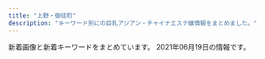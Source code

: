 ```yaml
---
title: "上野・御徒町"
description: "キーワード別にの巨乳アジアン・チャイナエステ嬢情報をまとめました。"
---
```


新着画像と新着キーワードをまとめています。
2021年06月19日の情報です。

<DmmAffiliateIns />
<KeywordTable
  shops={
    [
    {
        "name": "\u697d\u5712",
        "url": "https://ueno-mensesthe.com/",
        "img_links": [
            "https://ueno-mensesthe.com/wp/wp-content/uploads/2021/06/stand-by.jpg",
            "https://ueno-mensesthe.com/wp/wp-content/uploads/2021/01/main-300x244.png",
            "https://ueno-mensesthe.com/wp/wp-content/uploads/2021/02/hina-200x300.jpg",
            "https://ueno-mensesthe.com/wp/wp-content/uploads/2021/05/hikari-1-150x150.jpg",
            "https://ueno-mensesthe.com/footer/footer-staff.png",
            "https://ueno-mensesthe.com/room/room-l2.jpg",
            "https://ueno-mensesthe.com/images/flower.png",
            "https://ueno-mensesthe.com/wp/wp-content/uploads/2021/04/sari2-200x300.jpg",
            "https://ueno-mensesthe.com/wp/wp-content/uploads/2021/02/yuki2.jpg",
            "https://ueno-mensesthe.com/wp/wp-content/uploads/2021/05/ai-1-150x150.jpg",
            "https://ueno-mensesthe.com/wp/wp-content/uploads/2021/02/hina.jpg",
            "https://ueno-mensesthe.com/images/main-sp.jpg",
            "https://ueno-mensesthe.com/wp/wp-content/uploads/2021/03/ayumi2.jpg",
            "https://ueno-mensesthe.com/icon/yelp.png",
            "https://ueno-mensesthe.com/footer/footer-tel.png",
            "https://ueno-mensesthe.com/icon/twitter.png",
            "https://ueno-mensesthe.com/wp/wp-content/uploads/2021/04/haruko1.jpg",
            "https://ueno-mensesthe.com/wp/wp-content/uploads/2021/02/hina3.jpg",
            "https://ueno-mensesthe.com/wp/wp-content/uploads/2021/01/main-150x150.png",
            "https://ueno-mensesthe.com/wp/wp-content/uploads/2021/05/ai-1.jpg",
            "https://ueno-mensesthe.com/wp/wp-content/uploads/2021/05/hikari-1.jpg",
            "https://ueno-mensesthe.com/wp/wp-content/uploads/2021/02/hana.jpg",
            "https://ueno-mensesthe.com/wp/wp-content/uploads/2021/04/sari2.jpg",
            "https://ueno-mensesthe.com/room/room-l8.jpg",
            "https://ueno-mensesthe.com/images/qrcode.png",
            "https://ueno-mensesthe.com/wp/wp-content/uploads/2021/02/mirai1.jpg",
            "https://ueno-mensesthe.com/wp/wp-content/uploads/2021/02/hina-150x150.jpg",
            "https://ueno-mensesthe.com/wp/wp-content/uploads/2021/02/hina2.jpg",
            "https://ueno-mensesthe.com/footer/footer-line.png",
            "https://ueno-mensesthe.com/wp/wp-content/uploads/2021/04/haruko2-150x150.jpg",
            "https://ueno-mensesthe.com/images/main.jpg",
            "https://ueno-mensesthe.com/images/top1.jpg",
            "https://ueno-mensesthe.com/images/cos2.jpg",
            "https://ueno-mensesthe.com/room/room-l7.jpg",
            "https://ueno-mensesthe.com/room/room-l1.jpg",
            "https://ueno-mensesthe.com/images/top3.jpg",
            "https://ueno-mensesthe.com/icon/facebook.png",
            "https://ueno-mensesthe.com/room/room-l10.jpg",
            "https://ueno-mensesthe.com/room/room-l9.jpg",
            "https://ueno-mensesthe.com/room/room-l3.jpg",
            "https://ueno-mensesthe.com/images/header3.png",
            "https://ueno-mensesthe.com/images/top2.jpg",
            "https://ueno-mensesthe.com/images/top0.jpg",
            "https://ueno-mensesthe.com/images/cos1.jpg",
            "https://ueno-mensesthe.com/wp/wp-content/uploads/2021/02/yuki.jpg",
            "https://ueno-mensesthe.com/wp/wp-content/uploads/2021/03/ayumi2-1-150x150.jpg",
            "https://ueno-mensesthe.com/wp/wp-content/uploads/2021/04/sari2-150x150.jpg",
            "https://ueno-mensesthe.com/wp/wp-content/uploads/2021/04/haruko2-200x300.jpg",
            "https://ueno-mensesthe.com/wp/wp-content/uploads/2021/04/sari1.jpg",
            "https://ueno-mensesthe.com/wp/wp-content/uploads/2021/03/ayumi2-1-200x300.jpg",
            "https://ueno-mensesthe.com/images/clear.png",
            "https://ueno-mensesthe.com/wp/wp-content/uploads/2021/03/ayumi1.jpg",
            "https://ueno-mensesthe.com/room/room-l4.jpg",
            "https://ueno-mensesthe.com/icon/line.png",
            "https://ueno-mensesthe.com/wp/wp-content/uploads/2021/04/haruko2.jpg",
            "https://ueno-mensesthe.com/wp/wp-content/uploads/2021/02/mirai2.jpg",
            "https://ueno-mensesthe.com/wp/wp-content/uploads/2021/05/kaori-1.jpg"
        ],
        "keywords": {
            "D": 22,
            "F": 3,
            "C": 11,
            "\u30bb\u30af\u30b7\u30fc": 4
        },
        "station": "JR\u4e0a\u91ce\u99c5\u5165\u8c37\u53e3"
    },
    {
        "name": "\u5ae6\u5a25\uff5eJOGA\uff5e",
        "img_links": [
            "https://jouga.info/staffPhoto/b20210322204440.jpg",
            "https://jouga.info/staffPhoto/b20210605180428.jpg",
            "https://jouga.info/staffPhoto/b20210327041944.jpg",
            "https://jouga.info/staffPhoto/s20210610010615.jpg",
            "https://jouga.info/staffPhoto/s20210322204440.jpg",
            "https://jouga.info/staffPhoto/s20210326170220.jpg",
            "https://jouga.info/staffPhoto/b20210610010615.jpg",
            "https://jouga.info/staffPhoto/s20210507144453.jpg",
            "https://jouga.info/images/store/04.jpg",
            "https://jouga.info/staffPhoto/b20210415213823.jpg",
            "https://jouga.info/staffPhoto/b20210507144453.jpg",
            "https://jouga.info/staffPhoto/s20210415212610.jpg",
            "https://jouga.info/images/store/02.jpg",
            "https://jouga.info/staffPhoto/s20210415213823.jpg",
            "https://jouga.info/staffPhoto/b20210416161316.jpg",
            "https://jouga.info/images/store/01.jpg",
            "https://jouga.info/staffPhoto/s20210327040752.jpg",
            "https://jouga.info/staffPhoto/s20210416161316.jpg",
            "https://jouga.info/staffPhoto/s20210507144434.jpg",
            "https://jouga.info/images/store/03.jpg",
            "https://jouga.info/staffPhoto/s20210605180428.jpg",
            "https://jouga.info/staffPhoto/b20210326170220.jpg",
            "https://jouga.info/staffPhoto/s20210327041944.jpg"
        ],
        "url": "https://jouga.info/",
        "keywords": {
            "85": 27,
            "88": 4,
            "86": 17,
            "D": 7
        },
        "station": "JR\u5fa1\u5f92\u753a\u99c5\u5357\u53e3"
    },
    {
        "img_links": [
            "https://20oasis.com/images/14.jpg",
            "https://20oasis.com/images/a0.jpg",
            "https://20oasis.com/images/index_08.png",
            "https://20oasis.com/images/os21-15.jpg",
            "https://20oasis.com/images/index_05.png",
            "https://20oasis.com/images/os21-7.jpg",
            "https://20oasis.com/images/index_20.jpg",
            "https://20oasis.com/images/index_03.png",
            "https://20oasis.com/images/index_07.png",
            "https://20oasis.com/images/index_06.png",
            "https://20oasis.com/images/os21-13.jpg",
            "https://20oasis.com/images/index_09.png",
            "https://20oasis.com/images/1.jpg",
            "https://20oasis.com/images/4.jpg",
            "https://20oasis.com/images/index_02.png",
            "https://20oasis.com/images/eso21-1.jpg",
            "https://20oasis.com/images/os21-10.jpg"
        ],
        "keywords": {
            "84": 1,
            "89": 1,
            "85": 1,
            "90": 1
        },
        "station": "JR\u4e0a\u91ce\u99c5\u5165\u8c37\u53e3",
        "url": "https://20oasis.com/",
        "name": "\u30aa\u30a2\u30b7\u30b9"
    },
    {
        "url": "http://foryou-es.info/",
        "station": "JR\u5fa1\u5f92\u753a\u99c5\u5357\u53e3",
        "keywords": {
            "88": 12,
            "D": 15,
            "90": 6,
            "C": 34,
            "89": 42,
            "E": 8
        },
        "img_links": [
            "http://foryou-es.info/img/saki1.jpg",
            "http://foryou-es.info/images/zy.png",
            "http://www.foryou-es.info/img/honey.png",
            "http://foryou-es.info/img/honey1.jpg",
            "http://www.foryou-es.info/sp/img/yui.png",
            "http://foryou-es.info/img/sara3.jpg",
            "http://foryou-es.info/img/rora3.jpg",
            "http://www.foryou-es.info/images/rem.jpg",
            "http://www.foryou-es.info/sp/img/yuri.png",
            "http://www.foryou-es.info/sp/img/hina4.jpg",
            "http://www.foryou-es.info/sp/images/rec1.jpg",
            "http://foryou-es.info/img/hina3.jpg",
            "http://www.foryou-es.info/sp/images/sys2.jpg",
            "http://www.foryou-es.info/sp/img/hina1.jpg",
            "http://www.foryou-es.info/img/sia3.jpg",
            "http://foryou-es.info/img/yui.png",
            "http://foryou-es.info/img/hina1.jpg",
            "http://www.foryou-es.info/img/riko1.jpg",
            "http://www.foryou-es.info/sp/staff/yuri.png",
            "http://www.foryou-es.info/sp/images/tel.jpg",
            "http://www.foryou-es.info/img/riko2.jpg",
            "http://foryou-es.info/img/miki3.jpg",
            "http://www.foryou-es.info/i/img/saki.jpg",
            "http://foryou-es.info/images/sirase.jpg",
            "http://www.foryou-es.info/sp/menu/top.jpg",
            "http://www.foryou-es.info/images/tp.png",
            "http://www.foryou-es.info/sp/img/rora4.jpg",
            "http://www.foryou-es.info/sp/img/sia.png",
            "http://www.foryou-es.info/sp/img/miki1.jpg",
            "http://www.foryou-es.info/images/staff_t.jpg",
            "http://www.foryou-es.info/sp/img/sara3.jpg",
            "http://foryou-es.info/img/seiko.png",
            "http://foryou-es.info/img/yuri3.jpg",
            "http://www.foryou-es.info/sp/menu/staff.jpg",
            "http://www.foryou-es.info/i/img/riko.jpg",
            "http://www.foryou-es.info/i/img/yui.jpg",
            "http://www.foryou-es.info/sp/img/saki1.jpg",
            "http://www.foryou-es.info/sp/img/sara2.jpg",
            "http://www.foryou-es.info/sp/img/hina.png",
            "http://www.foryou-es.info/images/koko_200x40.png",
            "http://www.foryou-es.info/img/sia4.jpg",
            "http://www.foryou-es.info/sp/img/saki.png",
            "http://foryou-es.info/img/sia.png",
            "http://foryou-es.info/img/sia1.jpg",
            "http://foryou-es.info/img/saki3.jpg",
            "http://www.foryou-es.info/img/saki1.jpg",
            "http://foryou-es.info/images/tp.png",
            "http://www.foryou-es.info/img/rora4.jpg",
            "http://www.foryou-es.info/img/saki2.jpg",
            "http://foryou-es.info/img/hina.png",
            "http://www.foryou-es.info/img/miki.png",
            "http://www.foryou-es.info/img/honey3.jpg",
            "http://foryou-es.info/img/sara.png",
            "http://foryou-es.info/images/sm.jpg",
            "http://foryou-es.info/img/riko4.jpg",
            "http://foryou-es.info/img/riko3.jpg",
            "http://www.foryou-es.info/images/interior1.png",
            "http://www.foryou-es.info/i/img/sara.jpg",
            "http://foryou-es.info/img/hina4.jpg",
            "http://www.foryou-es.info/img/rora3.jpg",
            "http://www.foryou-es.info/img/yui3.jpg",
            "http://www.foryou-es.info/sp/images/top.jpg",
            "http://www.foryou-es.info/img/sara2.jpg",
            "http://foryou-es.info/img/sara1.jpg",
            "http://foryou-es.info/images/mobile.jpg",
            "http://www.foryou-es.info/sp/img/rora3.jpg",
            "http://www.foryou-es.info/img/sara.png",
            "http://www.foryou-es.info/img/saki3.jpg",
            "http://www.foryou-es.info/images/news.jpg",
            "http://www.foryou-es.info/sp/img/riko.png",
            "http://foryou-es.info/images/rem.jpg",
            "http://www.foryou-es.info/img/hina.png",
            "http://www.foryou-es.info/i/img/miki.jpg",
            "http://www.foryou-es.info/img/rora2.jpg",
            "http://www.foryou-es.info/img/yuri1.jpg",
            "http://www.foryou-es.info/img/riko.png",
            "http://www.foryou-es.info/img/rora1.jpg",
            "http://www.foryou-es.info/sp/images/sys1.jpg",
            "http://foryou-es.info/img/riko.png",
            "http://www.foryou-es.info/images/newface.jpg",
            "http://www.foryou-es.info/i/img/honey.jpg",
            "http://www.foryou-es.info/sp/img/rora.png",
            "http://www.foryou-es.info/img/hina3.jpg",
            "http://www.foryou-es.info/sp/img/miki.png",
            "http://www.foryou-es.info/img/yuri2.jpg",
            "http://www.foryou-es.info/img/seiko.png",
            "http://www.foryou-es.info/img/yui1.jpg",
            "http://www.foryou-es.info/sp/img/yuri1.jpg",
            "http://www.foryou-es.info/img/sia.png",
            "http://www.foryou-es.info/images/interior.jpg",
            "http://foryou-es.info/img/rora.png",
            "http://www.foryou-es.info/images/si.png",
            "http://foryou-es.info/img/yui1.jpg",
            "http://foryou-es.info/images/koko_200x40.png",
            "http://www.foryou-es.info/img/honey1.jpg",
            "http://www.foryou-es.info/i/img/hina.jpg",
            "http://www.foryou-es.info/sp/images/time.jpg",
            "http://foryou-es.info/images/ac.jpg",
            "http://foryou-es.info/img/miki2.jpg",
            "http://www.foryou-es.info/images/tel.png",
            "http://www.foryou-es.info/img/sara1.jpg",
            "http://www.foryou-es.info/img/sara3.jpg",
            "http://foryou-es.info/images/so.jpg",
            "http://www.foryou-es.info/sp/img/sara1.jpg",
            "http://foryou-es.info/images/sa.jpg",
            "http://www.foryou-es.info/sp/img/yuri2.jpg",
            "http://foryou-es.info/images/interior.jpg",
            "http://foryou-es.info/img/yui3.jpg",
            "http://foryou-es.info/images/info.jpg",
            "http://www.foryou-es.info/sp/images/sm.jpg",
            "http://www.foryou-es.info/sp/img/saki3.jpg",
            "http://www.foryou-es.info/images/tt.png",
            "http://www.foryou-es.info/sp/staff/yui.png",
            "http://www.foryou-es.info/sp/images/sys4.jpg",
            "http://www.foryou-es.info/sp/images/staff_t.jpg",
            "http://www.foryou-es.info/sp/img/sara.png",
            "http://foryou-es.info/images/tt.png",
            "http://www.foryou-es.info/img/hina1.jpg",
            "http://www.foryou-es.info/images/info.jpg",
            "http://www.foryou-es.info/images/so.jpg",
            "http://www.foryou-es.info/img/riko3.jpg",
            "http://www.foryou-es.info/img/sia1.jpg",
            "http://www.foryou-es.info/sp/img/yuri3.jpg",
            "http://foryou-es.info/images/staff_t.jpg",
            "http://foryou-es.info/img/hina2.jpg",
            "http://www.foryou-es.info/sp/img/honey.png",
            "http://www.foryou-es.info/sp/images/rec3.jpg",
            "http://foryou-es.info/img/riko1.jpg",
            "http://www.foryou-es.info/sp/images/pc.jpg",
            "http://foryou-es.info/img/honey3.jpg",
            "http://www.foryou-es.info/img/hina4.jpg",
            "http://www.foryou-es.info/img/riko4.jpg",
            "http://www.foryou-es.info/img/yui2.jpg",
            "http://www.foryou-es.info/sp/img/rora2.jpg",
            "http://www.foryou-es.info/img/sia2.jpg",
            "http://www.foryou-es.info/img/rora.png",
            "http://foryou-es.info/img/rora2.jpg",
            "http://www.foryou-es.info/sp/img/miki2.jpg",
            "http://foryou-es.info/img/rora4.jpg",
            "http://www.foryou-es.info/i/img/seiko.jpg",
            "http://foryou-es.info/img/yuri.png",
            "http://www.foryou-es.info/images/sirase.jpg",
            "http://foryou-es.info/img/honey2.jpg",
            "http://foryou-es.info/img/sara2.jpg",
            "http://foryou-es.info/images/newface.jpg",
            "http://www.foryou-es.info/images/ac.jpg",
            "http://foryou-es.info/img/saki.png",
            "http://foryou-es.info/img/yui2.jpg",
            "http://foryou-es.info/img/honey.png",
            "http://www.foryou-es.info/i/img/sia.jpg",
            "http://foryou-es.info/img/rora1.jpg",
            "http://www.foryou-es.info/i/img/risa.jpg",
            "http://www.foryou-es.info/sp/images/head.jpg",
            "http://foryou-es.info/img/yuri2.jpg",
            "http://www.foryou-es.info/img/hina2.jpg",
            "http://foryou-es.info/img/miki1.jpg",
            "http://www.foryou-es.info/sp/images/sys3.jpg",
            "http://foryou-es.info/img/riko2.jpg",
            "http://foryou-es.info/images/tel.png",
            "http://www.foryou-es.info/i/img/yuri.jpg",
            "http://www.foryou-es.info/images/sa.jpg",
            "http://www.foryou-es.info/sp/img/miki3.jpg",
            "http://foryou-es.info/img/yuri1.jpg",
            "http://www.foryou-es.info/sp/staff/saki.png",
            "http://foryou-es.info/images/interior_t.jpg",
            "http://www.foryou-es.info/sp/images/newsb.jpg",
            "http://foryou-es.info/images/blog.jpg",
            "http://www.foryou-es.info/sp/menu/interior.jpg",
            "http://foryou-es.info/img/miki.png",
            "http://www.foryou-es.info/sp/img/rora1.jpg",
            "http://foryou-es.info/img/sia2.jpg",
            "http://www.foryou-es.info/i/img/kaori.jpg",
            "http://www.foryou-es.info/images/zy.png",
            "http://www.foryou-es.info/images/blog.jpg",
            "http://www.foryou-es.info/i/img/rora.jpg",
            "http://www.foryou-es.info/sp/img/hina2.jpg",
            "http://www.foryou-es.info/img/yui.png",
            "http://foryou-es.info/images/news.jpg",
            "http://www.foryou-es.info/img/yuri.png",
            "http://www.foryou-es.info/sp/img/seiko.png",
            "http://www.foryou-es.info/img/miki1.jpg",
            "http://www.foryou-es.info/images/interior_t.jpg",
            "http://foryou-es.info/img/saki2.jpg",
            "http://www.foryou-es.info/img/miki2.jpg",
            "http://foryou-es.info/img/sia3.jpg",
            "http://www.foryou-es.info/sp/images/rec2.jpg",
            "http://www.foryou-es.info/sp/images/news.png",
            "http://www.foryou-es.info/img/saki.png",
            "http://www.foryou-es.info/images/sm.jpg",
            "http://foryou-es.info/img/sia4.jpg",
            "http://foryou-es.info/images/interior1.png",
            "http://www.foryou-es.info/sp/img/saki2.jpg",
            "http://www.foryou-es.info/sp/img/hina3.jpg",
            "http://www.foryou-es.info/img/miki3.jpg",
            "http://www.foryou-es.info/sp/images/newface.png",
            "http://www.foryou-es.info/img/honey2.jpg",
            "http://foryou-es.info/images/si.png",
            "http://www.foryou-es.info/images/mobile.jpg",
            "http://www.foryou-es.info/img/yuri3.jpg"
        ],
        "name": "\u30de\u30fc\u30ad\u30e5\u30ea\u30fcMERCURY"
    },
    {
        "url": "http://esthe-massage.black/",
        "img_links": [
            "http://cdn.dino-es.com/images/logo/88x31DinoEs.png",
            "http://esthe-massage.black/images/tit2.png",
            "http://esthe-massage.black/images/sys02.jpg",
            "http://esthe-massage.black/images/sta3.jpg",
            "http://esthe-massage.black/images/cg10.jpg",
            "http://esthe-massage.black/images/cg4.jpg",
            "http://esthe-massage.black/images/cg1.jpg",
            "http://esthe-massage.black/images/footer.jpg",
            "http://esthe-massage.black/images/index_bn_02.jpg",
            "http://esthe-massage.black/images/top.jpg",
            "http://esthe-massage.black/images/sta11.jpg",
            "http://esthe-massage.black/images/sys01.jpg",
            "http://esthe-massage.black/images/cg7.jpg",
            "http://esthe-massage.black/images/index_an_06.jpg",
            "http://esthe-massage.black/images/cg11.jpg",
            "http://esthe-massage.black/images/index_an_05.jpg",
            "http://esthe-massage.black/images/sta5.jpg",
            "http://esthe-massage.black/images/tit5.png",
            "http://esthe-massage.black/images/tit1.png",
            "http://esthe-massage.black/images/index_bn_03.jpg",
            "http://esthe-massage.black/images/index_an_03.jpg",
            "http://esthe-massage.black/images/link_3.jpg",
            "http://esthe-massage.black/images/index_bn_06.jpg",
            "http://esthe-massage.black/images/cg5.jpg",
            "http://esthe-massage.black/images/index_an_01.jpg",
            "http://esthe-massage.black/images/sta2.jpg",
            "http://esthe-massage.black/images/sta7.jpg",
            "http://esthe-massage.black/images/sys03.jpg",
            "http://esthe-massage.black/images/tit4.png",
            "http://esthe-massage.black/images/sta6.jpg",
            "http://esthe-massage.black/images/index_bn_01.jpg",
            "http://esthe-massage.black/images/cg2.jpg",
            "http://esthe-massage.black/images/sta10.jpg",
            "http://esthe-massage.black/images/acc.jpg",
            "http://esthe-massage.black/images/te.png",
            "http://esthe-massage.black/images/qr.jpg",
            "http://esthe-massage.black/images/index_bn_05.jpg",
            "http://esthe-massage.black/images/index_an_04.jpg",
            "http://esthe-massage.black/images/cg6.jpg",
            "http://esthe-massage.black/images/cg3.jpg",
            "http://esthe-massage.black/images/index_an_02.jpg"
        ],
        "keywords": {
            "C": 4,
            "86": 4,
            "D": 4,
            "E": 8,
            "89": 4,
            "84": 4,
            "82": 16
        },
        "station": "JR\u5fa1\u5f92\u753a\u99c5\u5357\u53e3",
        "name": "\u30ab\u30eb\u30de\u30ea\u30be\u30fc\u30c8\uff06\u30b9\u30d1"
    },
    {
        "img_links": [
            "http://www.turu.esraku.com/files/001.jpg",
            "http://www.turu.esraku.com/files/003.jpg",
            "http://www.turu.esraku.com/files/005.jpg",
            "http://www.turu.esraku.com/images/dummy.png",
            "http://www.turu.esraku.com/files/005-02.jpg",
            "https://aromamore.tokyo/images/dummy.png",
            "http://www.turu.esraku.com/files/004.jpg",
            "http://www.turu.esraku.com/files/003-02.jpg",
            "http://www.turu.esraku.com/files/004-02.jpg",
            "http://www.turu.esraku.com/files/001-02.jpg",
            "http://www.turu.esraku.com/files/002.jpg",
            "http://www.turu.esraku.com/photo_news/upimg/1123760c6a00227706_0.jpg",
            "http://www.turu.esraku.com/files/002-02.jpg"
        ],
        "name": "\u9db4",
        "keywords": {
            "C": 2,
            "86": 12,
            "85": 2,
            "E": 3,
            "\u30bb\u30af\u30b7\u30fc": 1,
            "84": 1,
            "F": 4,
            "87": 37,
            "88": 2,
            "D": 45
        },
        "url": "http://www.turu.esraku.com/",
        "station": "\u6d45\u8349\u99c52\u756a\u51fa\u53e3"
    },
    {
        "img_links": [
            "http://tubakihime.link/_src/54585109/cam.jpg",
            "http://tubakihime.link/_src/54585170/wechatimg18_1.jpg",
            "http://tubakihime.link/_src/54585172/wechatimg1739.jpg",
            "http://tubakihime.link/_src/54585083/3.jpg",
            "http://tubakihime.link/_src/54585103/5.jpg",
            "http://tubakihime.link/_src/54585107/cam.jpg",
            "http://tubakihime.link/_src/54585112/wechatimg1741.jpg",
            "http://tubakihime.link/_src/54585101/4.jpg",
            "http://tubakihime.link/_src/54585148/heaven4.png",
            "http://tubakihime.link/_src/56292934/wechatimg2252.jpg",
            "http://tubakihime.link/_src/54585157/wechatimg1740.jpg",
            "http://tubakihime.link/_src/54585122/wechatimg2252.jpg",
            "http://tubakihime.link/_src/56292933/wechatimg2252.jpg",
            "http://tubakihime.link/_src/54585169/wechatimg18_1.jpg",
            "http://tubakihime.link/_src/54585124/wechatimg1739.jpg",
            "http://tubakihime.link/_src/54585154/wechatimg1739.jpg",
            "http://tubakihime.link/_src/54585166/wechatimg1741.jpg",
            "http://tubakihime.link/_src/57050568/wechatimg18_1.jpg",
            "http://tubakihime.link/_src/54585081/2.jpg",
            "http://tubakihime.link/_src/54585099/3.jpg",
            "http://tubakihime.link/_src/54585093/wechatimg1741.jpg",
            "http://tubakihime.link/_src/54585171/wechatimg1739.jpg",
            "http://tubakihime.link/_src/54585181/wechatimg313.jpg",
            "http://tubakihime.link/_src/54585095/1.jpg",
            "http://tubakihime.link/_src/54585085/4.jpg",
            "http://tubakihime.link/_src/57051379/wechatimg18_1.jpg",
            "http://tubakihime.link/_src/56292914/wechatimg2253.jpg",
            "http://tubakihime.link/_src/54585175/wechatimg1741.jpg",
            "http://tubakihime.link/_src/54585177/wechatimg1740.jpg",
            "http://tubakihime.link/_src/56292922/wechatimg2253.jpg",
            "http://tubakihime.link/_src/54585079/1.jpg",
            "http://tubakihime.link/_src/54585094/wechatimg2252.jpg",
            "http://tubakihime.link/_src/54585144/wechatimg1740.jpg",
            "http://tubakihime.link/_src/54585087/5.jpg",
            "http://tubakihime.link/_src/55239393/heaven1.png",
            "http://tubakihime.link/_src/54585105/6.jpg",
            "http://tubakihime.link/_src/54585155/cam.jpg",
            "http://tubakihime.link/_src/54585156/wechatimg1740.jpg",
            "http://tubakihime.link/_src/54585146/int2.png",
            "http://tubakihime.link/_src/55239408/heaven2.png",
            "http://tubakihime.link/_src/57050662/wechatimg18_1.jpg",
            "http://tubakihime.link/_src/57050566/wechatimg18_1.jpg",
            "http://tubakihime.link/_src/54585097/2.jpg",
            "http://tubakihime.link/_src/54585143/wechatimg1739.jpg",
            "http://tubakihime.link/_src/54585174/wechatimg1741.jpg",
            "http://tubakihime.link/_src/57050699/wechatimg2253.jpg",
            "http://tubakihime.link/_src/54585178/wechatimg1740.jpg",
            "http://tubakihime.link/_src/57050700/wechatimg2253.jpg",
            "http://tubakihime.link/_src/54585113/wechatimg2252.jpg",
            "http://tubakihime.link/_src/54585089/6.jpg",
            "http://tubakihime.link/_src/54585110/cam.jpg",
            "http://tubakihime.link/_src/56292905/wechatimg2253.jpg"
        ],
        "station": "\u6e6f\u5cf6\u99c52\u756a",
        "url": "http://tubakihime.link/",
        "name": "HEAVEN\u30fb\u30d8\u30d6\u30f3",
        "keywords": {}
    },
    {
        "img_links": [
            "http://zoey.mssg.jp/images/top/top_02.jpg",
            "http://zoey.mssg.jp/images/page_top.png",
            "http://zoey.mssg.jp/images/staff_image/staf_010a.jpg",
            "http://zoey.mssg.jp/images/top/top_04.jpg",
            "http://zoey.mssg.jp/images/top/top_01.jpg",
            "http://zoey.mssg.jp/images/top/top_08.png",
            "http://zoey.mssg.jp/images/top/top_05.jpg",
            "http://zoey.mssg.jp/images/top/top_03.jpg",
            "http://zoey.mssg.jp/images/top/top_06.jpg",
            "http://zoey.mssg.jp/images/home/top.jpg"
        ],
        "keywords": {},
        "name": "ZOEY \u30be\u30fc\u30a4",
        "station": "JR\u5fa1\u5f92\u753a\u99c5\u5357\u53e3",
        "url": "http://zoey.mssg.jp"
    },
    {
        "keywords": {},
        "img_links": [],
        "name": "Dear -\u30c7\u30a3\u30a2-",
        "url": "https://re.uouono.com/",
        "station": "JR\u5fa1\u5f92\u753a\u99c5\u5317\u53e3"
    },
    {
        "url": "http://plumeria.mensest.work/",
        "img_links": [
            "http://plumeria.mensest.work/media/sites/24/2021/03/1615251116-070.jpg",
            "http://plumeria.mensest.work/media/sites/24/2021/03/1615634026-000.jpg",
            "http://plumeria.mensest.work/media/sites/24/2021/03/1615514241-l.jpg",
            "http://plumeria.mensest.work/media/sites/24/2021/03/1615769442-3000.png",
            "http://plumeria.mensest.work/media/sites/24/2021/03/1615514231-t.jpg",
            "http://plumeria.mensest.work/media/sites/24/2021/03/1615172497-img_top01.jpg",
            "http://plumeria.mensest.work/media/sites/24/2021/03/1615514189-w.jpg",
            "http://plumeria.mensest.work/media/sites/24/2021/03/1615518147-room2.jpg",
            "http://plumeria.mensest.work/media/sites/24/2021/03/1615518150-room3.jpg",
            "http://plumeria.mensest.work/media/sites/24/2021/03/1616730407-001.jpg",
            "http://plumeria.mensest.work/media/sites/24/2021/03/1615974727-n.png",
            "http://plumeria.mensest.work/media/sites/24/2021/03/1615250789-030.jpg",
            "http://plumeria.mensest.work/media/sites/24/2021/03/1616730407-001-150x150.jpg",
            "http://plumeria.mensest.work/media/sites/24/2021/03/1615967448-koko_200x40.png",
            "http://plumeria.mensest.work/media/sites/24/2021/03/1616730353-002-150x150.jpg",
            "http://plumeria.mensest.work/media/sites/24/2021/03/1615518151-room4.jpg",
            "http://plumeria.mensest.work/media/sites/24/2021/03/1615251006-010.jpg",
            "http://plumeria.mensest.work/media/sites/24/2021/03/1616730881-003.jpg",
            "http://plumeria.mensest.work/media/sites/24/2021/03/1615518146-room1.jpg",
            "http://plumeria.mensest.work/media/sites/24/elementor/thumbs/1615175401-tel-p5co93la4p4p6nk8mkhx9c6z87iqimku8jn80095m4.png",
            "http://plumeria.mensest.work/media/sites/24/2021/03/1615250277-040.jpg",
            "http://plumeria.mensest.work/media/sites/24/2021/03/1616730353-002.jpg"
        ],
        "keywords": {
            "C": 16,
            "E": 56,
            "\u30bb\u30af\u30b7\u30fc": 3,
            "D": 32,
            "G": 33
        },
        "station": "JR\u5fa1\u5f92\u753a\u99c5\u5357\u53e3",
        "name": "\u30a2\u30ed\u30de\u30d7\u30eb\u30e1\u30ea\u30a2"
    },
    {
        "keywords": {},
        "img_links": [
            "http://ruana.work/images/news.jpg",
            "http://ruana.work/images/int1.jpg",
            "http://ruana.work/images/ac2.jpg",
            "http://ruana.work/img/momo1.jpg",
            "http://ruana.work/images/1.jpg",
            "http://ruana.work/images/2.jpg",
            "http://ruana.work/images/interior_t.jpg",
            "http://ruana.work/images/rec.jpg",
            "http://ruana.work/images/staff_t.jpg",
            "http://ruana.work/img/mei1.jpg",
            "http://ruana.work/img/yuyu1.jpg",
            "http://ruana.work/img/hana1.jpg",
            "http://ruana.work/images/int2.jpg",
            "http://ruana.work/images/4.jpg",
            "http://ruana.work/img/ran1.jpg",
            "http://ruana.work/images/3.jpg",
            "http://ruana.work/images/5.jpg",
            "http://ruana.work/img/mimi1.jpg",
            "http://ruana.work/img/moe1.jpg",
            "http://ruana.work/images/12.jpg",
            "http://ruana.work/img/kora1.jpg",
            "http://ruana.work/images/sys1.jpg",
            "http://ruana.work/images/8.jpg",
            "http://ruana.work/img/sakura1.jpg",
            "http://ruana.work/images/tel.jpg",
            "http://ruana.work/images/9.jpg",
            "http://ruana.work/img/yoko1.jpg",
            "http://ruana.work/img/hitomi1.jpg",
            "http://ruana.work/images/head.jpg",
            "http://ruana.work/images/mobile.jpg",
            "http://ruana.work/images/sys2.jpg",
            "http://ruana.work/images/6.jpg",
            "http://ruana.work/images/13.jpg",
            "http://ruana.work/img/aki1.jpg",
            "http://ruana.work/images/11.jpg",
            "http://ruana.work/images/ac1.jpg",
            "http://ruana.work/images/7.jpg"
        ],
        "station": "JR\u5fa1\u5f92\u753a\u99c5\u5357\u53e3",
        "name": "\u30a8\u30f3\u30c8\u30ea\u30fc",
        "url": "http://ruana.work/"
    },
    {
        "url": "http://es-en.info/",
        "img_links": [
            "http://es-en.info/sp/images/top.jpg",
            "http://es-en.info/sp/staff/koyuki.jpg",
            "http://es-en.info/img/natumi.jpg",
            "http://es-en.info/images/staff_t.jpg",
            "http://es-en.info/sp/images/interior_t.png",
            "http://es-en.info/sp/images/time.png",
            "http://es-en.info/sp/images/sisu.png",
            "http://es-en.info/sp/images/topgirl.jpg",
            "http://es-en.info/sp/images/sys4.png",
            "http://es-en.info/sp/images/rec2.png",
            "http://es-en.info/sp/images/sys1.jpg",
            "http://es-en.info/sp/images/int1.png",
            "http://es-en.info/images/sm.jpg",
            "http://es-en.info/images/9.jpg",
            "http://es-en.info/sp/images/int1.jpg",
            "http://es-en.info/sp/images/staff_t.png",
            "http://es-en.info/sp/images/sisu_t.jpg",
            "http://es-en.info/sp/images/newsb.png",
            "http://es-en.info/sp/img/yuka1.jpg",
            "http://es-en.info/sp/images/sys2.jpg",
            "http://es-en.info/sp/images/sys3.jpg",
            "http://es-en.info/sp/images/ac1.jpg",
            "http://es-en.info/img/yuka.jpg",
            "http://es-en.info/sp/menu/staff.jpg",
            "http://es-en.info/sp/images/rec3.png",
            "http://es-en.info/sp/img/natumi1.jpg",
            "http://es-en.info/sp/images/news.jpg",
            "http://es-en.info/images/2.jpg",
            "http://es-en.info/images/info.png",
            "http://es-en.info/sp/images/footer.jpg",
            "http://es-en.info/img/yuka1.jpg",
            "http://es-en.info/sp/staff/yuka.jpg",
            "http://es-en.info/sp/images/rec1.png",
            "http://es-en.info/images/rem.jpg",
            "http://es-en.info/img/zb.jpg",
            "http://es-en.info/images/mobile.jpg",
            "http://es-en.info/images/interior.png",
            "http://es-en.info/images/interior_t.jpg",
            "http://es-en.info/sp/images/int3.jpg",
            "http://es-en.info/sp/images/pc.jpg",
            "http://es-en.info/images/7.jpg",
            "http://es-en.info/sp/menu/interior.jpg",
            "http://es-en.info/sp/images/int2.jpg",
            "http://es-en.info/images/news.jpg",
            "http://es-en.info/sp/images/head.jpg",
            "http://es-en.info/sp/menu/top.jpg",
            "http://es-en.info/images/head.jpg",
            "http://es-en.info/img/natumi1.jpg",
            "http://es-en.info/img/koyuki1.jpg",
            "http://es-en.info/sp/img/koyuki1.jpg",
            "http://es-en.info/img/koyuki.jpg",
            "http://es-en.info/images/sys1.png",
            "http://es-en.info/sp/images/tel.jpg",
            "http://es-en.info/sp/staff/natumi.jpg"
        ],
        "station": "JR\u5fa1\u5f92\u753a\u99c5\u5357\u53e3",
        "name": "\u5b89\u5fc3\u5802",
        "keywords": {
            "87": 1
        }
    },
    {
        "name": "You and I*\u30e6\u30fc\uff06\u30a2\u30a4",
        "keywords": {},
        "url": "http://for-you-ueno.com/",
        "station": "JR\u4e0a\u91ce\u99c5\u6d45\u8349\u53e3",
        "img_links": [
            "http://for-you-ueno.com/lib/img/recommend.png",
            "http://for-you-ueno.com/lib/img/cast4/img1-s.jpg",
            "http://for-you-ueno.com/lib/img/cast2/img4.jpg",
            "http://for-you-ueno.com/lib/img/cast5/img2-s.jpg",
            "http://for-you-ueno.com/lib/img/course-ttl.png",
            "http://for-you-ueno.com/lib/img/cast1/img2.jpg",
            "http://for-you-ueno.com/lib/img/info-ttl.png",
            "http://for-you-ueno.com/lib/img/course5.png",
            "http://for-you-ueno.com/lib/img/cast3/img3.jpg",
            "http://for-you-ueno.com/lib/img/cp-sub1.png",
            "http://for-you-ueno.com/lib/img/h1.png",
            "http://for-you-ueno.com/lib/img/cast2/img1.jpg",
            "http://for-you-ueno.com/lib/img/cast4/img2-s.jpg",
            "http://for-you-ueno.com/lib/img/course1.png",
            "http://for-you-ueno.com/lib/img/siatsu.png",
            "http://for-you-ueno.com/lib/img/ashiura.png",
            "http://for-you-ueno.com/lib/img/cast-ttl.png",
            "http://for-you-ueno.com/lib/img/plan.png",
            "http://for-you-ueno.com/lib/img/cast2/img4-s.jpg",
            "http://for-you-ueno.com/lib/img/cast3/img1.jpg",
            "http://for-you-ueno.com/lib/img/cast2/img2-s.jpg",
            "http://for-you-ueno.com/lib/img/cast3/img4.jpg",
            "http://for-you-ueno.com/lib/img/cast3/img2-s.jpg",
            "http://for-you-ueno.com/lib/img/address.png",
            "http://for-you-ueno.com/lib/img/course.png",
            "http://for-you-ueno.com/lib/img/cast1/img1.jpg",
            "http://for-you-ueno.com/lib/img/gallery.png",
            "http://for-you-ueno.com/lib/img/cast5/img1-s.jpg",
            "http://for-you-ueno.com/lib/img/cast3/img2.jpg",
            "http://for-you-ueno.com/lib/img/cast2/img1-s.jpg",
            "http://for-you-ueno.com/lib/img/deep.png",
            "http://for-you-ueno.com/lib/img/slide1.jpg",
            "http://for-you-ueno.com/lib/img/course2.png",
            "http://for-you-ueno.com/lib/img/other.png",
            "http://for-you-ueno.com/lib/img/slide2.jpg",
            "http://for-you-ueno.com/lib/img/course4.png",
            "http://for-you-ueno.com/lib/img/tel.png",
            "http://for-you-ueno.com/lib/img/cast5/img3-s.jpg",
            "http://for-you-ueno.com/lib/img/phone.png",
            "http://for-you-ueno.com/lib/img/cast1/img1-s.jpg",
            "http://for-you-ueno.com/lib/img/cast4/img1.jpg",
            "http://for-you-ueno.com/lib/img/cast2/img2.jpg",
            "http://for-you-ueno.com/lib/img/cast5/img1.jpg",
            "http://for-you-ueno.com/lib/img/cast5/img3.jpg",
            "http://for-you-ueno.com/lib/img/slide3.jpg",
            "http://for-you-ueno.com/lib/img/cast2/img3-s.jpg",
            "http://for-you-ueno.com/lib/img/awa.png",
            "http://for-you-ueno.com/lib/img/aroma.png",
            "http://for-you-ueno.com/lib/img/cast3/img1-s.jpg",
            "http://for-you-ueno.com/lib/img/cp-sub2.png",
            "http://for-you-ueno.com/lib/img/cp-ttl.png",
            "http://for-you-ueno.com/lib/img/cp-desc2.png",
            "http://for-you-ueno.com/lib/img/cp-desc1sp.png",
            "http://for-you-ueno.com/lib/img/plan-ttl.png",
            "http://for-you-ueno.com/lib/img/cast5/img2.jpg",
            "http://for-you-ueno.com/lib/img/course3.png",
            "http://for-you-ueno.com/lib/img/cast3/img4-s.jpg",
            "http://for-you-ueno.com/lib/img/cast2/img3.jpg",
            "http://for-you-ueno.com/lib/img/cast4/img2.jpg",
            "http://for-you-ueno.com/lib/img/cast3/img3-s.jpg",
            "http://for-you-ueno.com/lib/img/cast1/img2-s.jpg",
            "http://for-you-ueno.com/lib/img/cp-desc1.png",
            "http://for-you-ueno.com/lib/img/open.png",
            "http://for-you-ueno.com/lib/img/oil.png",
            "http://for-you-ueno.com/lib/img/cp-desc2sp.png",
            "http://for-you-ueno.com/lib/img/cast.png"
        ]
    },
    {
        "keywords": {
            "D": 12,
            "C": 11,
            "86": 4,
            "84": 4,
            "87": 8
        },
        "station": "JR\u4e0a\u91ce\u99c5\u6d45\u8349\u53e3",
        "img_links": [
            "http://www.iyashinoie-ueno.com/files/019-02.jpg",
            "http://www.iyashinoie-ueno.com/files/018.jpg",
            "http://www.iyashinoie-ueno.com/images/staff_top2.jpg",
            "http://www.iyashinoie-ueno.com/files/018-02.jpg",
            "http://www.iyashinoie-ueno.com/images/pick1.jpg",
            "http://www.iyashinoie-ueno.com/images/news_top.jpg",
            "http://www.iyashinoie-ueno.com/files/019.jpg",
            "http://www.iyashinoie-ueno.com/files/001.jpg",
            "http://www.iyashinoie-ueno.com/files/001-02.jpg",
            "http://www.iyashinoie-ueno.com/images/top2.jpg",
            "http://www.iyashinoie-ueno.com/files/014-02.jpg",
            "http://www.iyashinoie-ueno.com/files/014.jpg",
            "http://www.iyashinoie-ueno.com/images/mobile.jpg",
            "http://www.iyashinoie-ueno.com/images/newgirls_top.jpg",
            "http://www.iyashinoie-ueno.com/images/end.jpg",
            "http://www.iyashinoie-ueno.com/images/staff_top.jpg"
        ],
        "name": "\u7652\u3057\u306e\u5bb6",
        "url": "http://www.iyashinoie-ueno.com/"
    },
    {
        "station": "JR\u5fa1\u5f92\u753a\u99c5\u5357\u53e3",
        "name": "\u30b9\u30de\u30a4\u30eb",
        "keywords": {},
        "url": "http://smile.ests.jp/",
        "img_links": []
    },
    {
        "name": "\u30d0\u30cb\u30e9",
        "url": "http://rlx-salon.com/",
        "keywords": {},
        "station": "\u8535\u524d\u99c5",
        "img_links": [
            "http://rlx-salon.com/img/nav-005.png",
            "http://rlx-salon.com/staff/risa/01.png",
            "http://rlx-salon.com/img/stb.jpg",
            "http://rlx-salon.com/img/nav-001.png",
            "http://rlx-salon.com/img/nav-004.png",
            "http://rlx-salon.com/img/tel.png",
            "http://rlx-salon.com/img/stt.jpg",
            "http://rlx-salon.com/staff/momoka/01.png",
            "http://rlx-salon.com/staff/riri/01.png",
            "http://rlx-salon.com/img/nav-002.png",
            "http://rlx-salon.com/staff/ruru/01.png",
            "http://rlx-salon.com/img/nav-003.png",
            "http://rlx-salon.com/staff/eri/01.png",
            "http://rlx-salon.com/img/no.png",
            "http://rlx-salon.com/img/nav-006.png"
        ]
    },
    {
        "keywords": {
            "D": 1,
            "88": 2,
            "86": 2,
            "85": 1
        },
        "url": "http://verybeauty.info/",
        "station": "\u7530\u539f\u753a\u99c51\u756a\u51fa\u53e3",
        "img_links": [
            "http://verybeauty.info/images/returnBtn.png",
            "http://verybeauty.info/images/store/06.jpg",
            "http://verybeauty.info/staffPhoto/b20201016143638.jpg",
            "http://verybeauty.info/staffPhoto/b20210415200406.jpg",
            "http://verybeauty.info/images/store/02.jpg",
            "http://verybeauty.info/staffPhoto/s20201016143712.jpg",
            "http://verybeauty.info/staffPhoto/s20191018113136.jpg",
            "http://verybeauty.info/staffPhoto/b20170527134756.jpg",
            "http://verybeauty.info/staffPhoto/s20200118192201.jpg",
            "http://verybeauty.info/images/store/05.jpg",
            "http://verybeauty.info/staffPhoto/s20200531164502.jpg",
            "http://verybeauty.info/staffPhoto/b20191018113136.jpg",
            "http://verybeauty.info/staffPhoto/s20210415200406.jpg",
            "http://verybeauty.info/staffPhoto/s20170527134149.jpg",
            "http://verybeauty.info/staffPhoto/s20201016143638.jpg",
            "http://verybeauty.info/staffPhoto/b20170527134149.jpg",
            "http://verybeauty.info/staffPhoto/s20210415200422.jpg",
            "http://verybeauty.info/images/store/01.jpg",
            "http://verybeauty.info/js/sliderLine/slide_prev.png",
            "http://verybeauty.info/staffPhoto/s20200531164041.jpg",
            "http://verybeauty.info/staffPhoto/b20200531164041.jpg",
            "http://verybeauty.info/js/sliderLine/slide_next.png",
            "http://verybeauty.info/images/mobile.jpg",
            "http://verybeauty.info/staffPhoto/s20170527134756.jpg"
        ],
        "name": "\u862d\u82b1 \u30e9\u30f3\u30ab"
    },
    {
        "name": "\u30b9\u30d1 \u30a2\u30e2\u30fc\u30ec",
        "keywords": {
            "C": 1
        },
        "station": "JR\u5fa1\u5f92\u753a\u99c5\u5317\u53e3",
        "img_links": [
            "http://spa-amore.info/uploads/rubyes/images/p01.png",
            "http://spa-amore.info/uploads/rubyes/2017/02/icon_flower.png",
            "http://spa-amore.info/uploads/rubyes/2020/11/img_6655.jpg",
            "http://spa-amore.info/uploads/rubyes/2017/02/subvisual_link-1000x144.png",
            "http://spa-amore.info/uploads/rubyes/images/subvisual_staff.png",
            "http://spa-amore.info/uploads/rubyes/2019/12/img_3763.jpg",
            "http://spa-amore.info/uploads/rubyes/2017/02/btn_top_02.png",
            "http://spa-amore.info/uploads/rubyes/2017/02/img_info_04.png",
            "http://spa-amore.info/uploads/rubyes/2017/02/bnr_side_01.png",
            "http://spa-amore.info/uploads/rubyes/2017/02/bnr_side_05.png",
            "http://spa-amore.info/uploads/rubyes/2017/02/subvisual_magazine.png",
            "http://spa-amore.info/uploads/rubyes/2019/10/img_4997.jpg",
            "http://spa-amore.info/uploads/rubyes/2017/02/subvisual_reserve.png",
            "http://spa-amore.info/uploads/rubyes/2018/12/ad-7z8-s.png",
            "http://spa-amore.info/uploads/rubyes/2018/06/bnr_side_041.png",
            "http://spa-amore.info/uploads/rubyes/2017/02/bnr_side_credit.png",
            "http://spa-amore.info/uploads/rubyes/2020/12/img_6829.jpg",
            "http://spa-amore.info/uploads/rubyes/2020/01/img_5610-1919x2560.jpg",
            "http://spa-amore.info/uploads/rubyes/2018/12/ad_7z8_720.png",
            "http://spa-amore.info/uploads/rubyes/2017/02/img_info_01.png",
            "http://spa-amore.info/uploads/rubyes/2018/06/img_6517de79a84e589afe69cac1.jpg",
            "http://spa-amore.info/uploads/rubyes/2019/07/img_4390.jpg",
            "http://spa-amore.info/uploads/rubyes/2019/10/img_4995.jpg",
            "http://spa-amore.info/uploads/rubyes/images/no-photo.jpg",
            "http://spa-amore.info/uploads/rubyes/2017/02/bnr_side_02.png",
            "http://spa-amore.info/uploads/rubyes/2017/02/treatment.png",
            "http://spa-amore.info/uploads/rubyes/2019/04/img_3767.jpg",
            "http://spa-amore.info/uploads/rubyes/2017/02/subvisual_qa.png",
            "http://spa-amore.info/uploads/rubyes/2018/06/img_6526de79a84e589afe69cac1.jpg",
            "http://spa-amore.info/uploads/rubyes/2020/11/img_6654.jpg",
            "http://spa-amore.info/uploads/rubyes/2018/06/wechatimg111.jpeg",
            "http://spa-amore.info/uploads/rubyes/2018/11/img_2998.png",
            "http://spa-amore.info/uploads/rubyes/2019/12/img_3765.jpg",
            "http://spa-amore.info/uploads/rubyes/2018/06/tel.jpg",
            "http://spa-amore.info/uploads/rubyes/2017/02/subvisual_enquete.png",
            "http://spa-amore.info/uploads/rubyes/2020/03/lili.jpeg",
            "http://spa-amore.info/uploads/rubyes/2019/12/img_3761.jpg",
            "http://spa-amore.info/uploads/rubyes/images/icon_flower.png",
            "http://spa-amore.info/uploads/rubyes/2018/06/img_6484de79a84e589afe69cac1.jpg",
            "http://spa-amore.info/uploads/rubyes/2017/02/btn_top_01.png",
            "http://spa-amore.info/uploads/rubyes/2019/12/img_3766.jpg",
            "http://spa-amore.info/uploads/rubyes/2017/02/img_info_06.png",
            "http://spa-amore.info/uploads/rubyes/2020/05/img_4838.jpg",
            "http://spa-amore.info/uploads/rubyes/2017/02/bnr_side_03.png",
            "http://spa-amore.info/uploads/rubyes/2017/02/img_info_03.png",
            "http://spa-amore.info/uploads/rubyes/2017/02/img_info_05.png",
            "http://spa-amore.info/uploads/rubyes/2017/02/img_info_02.png",
            "http://spa-amore.info/uploads/rubyes/2017/02/btn_top_03.png",
            "http://spa-amore.info/uploads/rubyes/2017/03/img_bnr_concept.png",
            "http://spa-amore.info/uploads/rubyes/2017/02/subvisual_link.png",
            "http://spa-amore.info/uploads/rubyes/2019/04/img_3768.jpg",
            "http://spa-amore.info/uploads/rubyes/2017/02/subvisual_info.png",
            "http://spa-amore.info/uploads/rubyes/2017/02/wifi.jpg",
            "http://spa-amore.info/\thttp:/spa-amore.info/uploads/rubyes/2019/03/ivent2.jpeg",
            "http://spa-amore.info/uploads/rubyes/2017/02/subvisual_contact.png",
            "http://spa-amore.info/uploads/rubyes/2019/03/img_35011.jpg",
            "http://spa-amore.info/uploads/rubyes/2019/03/img_35012.jpg",
            "http://spa-amore.info/uploads/rubyes/2018/06/img_6509de79a84e589afe69cac1.jpg",
            "http://spa-amore.info/uploads/rubyes/2019/10/img_5017.jpg"
        ],
        "url": "http://spa-amore.info/"
    },
    {
        "name": "\u5922\u306e\u8776\u3005",
        "img_links": [
            "http://www.sh-riraks.xyz/uploads/181001/1-1Q001142T6406.jpg",
            "http://www.sh-riraks.xyz/uploads/201130/1-201130133012441.jpg",
            "http://www.sh-riraks.xyz/img/ttl_mobile.png",
            "http://www.sh-riraks.xyz/uploads/200107/1-20010F92019226.jpg",
            "http://www.sh-riraks.xyz/uploads/201130/1-201130132956292.jpg",
            "http://www.sh-riraks.xyz/uploads/201130/1-201130133045611.jpg",
            "http://www.sh-riraks.xyz/img/ttl_pickup.png",
            "http://www.sh-riraks.xyz/uploads/180521/1-1P52116495SC.jpg",
            "http://www.sh-riraks.xyz/uploads/200617/1-20061G54941Z9.jpg",
            "http://www.sh-riraks.xyz/uploads/200617/1-20061G54ZQ14.jpg",
            "http://www.sh-riraks.xyz/uploads/190611/1-1Z611153S2561.jpg",
            "http://www.sh-riraks.xyz/uploads/201130/1-201130133129441.jpg",
            "http://www.sh-riraks.xyz/uploads/180521/1-1P5211649103K.jpg",
            "http://www.sh-riraks.xyz/uploads/201130/1-20113013311Rc.jpg",
            "http://www.sh-riraks.xyz/uploads/201130/1-201130132942Y6.jpg",
            "http://www.sh-riraks.xyz/uploads/200617/1-20061G54TIb.jpg",
            "http://www.sh-riraks.xyz/uploads/181001/1-1Q001142IB48.jpg",
            "http://www.sh-riraks.xyz/uploads/allimg/180604/1-1P60410212A02.jpg",
            "http://www.sh-riraks.xyz/img/ttl_wnew.png",
            "http://www.sh-riraks.xyz/uploads/191015/1-1910151T03I48.jpg",
            "http://www.sh-riraks.xyz/img/ttl_girls.png",
            "http://www.sh-riraks.xyz/uploads/201130/1-201130133029220.jpg",
            "http://www.sh-riraks.xyz/uploads/201130/1-201130133215X9.jpg",
            "http://www.sh-riraks.xyz/img/ttl_staff.png",
            "http://www.sh-riraks.xyz/uploads/201130/1-201130133145E0.jpg"
        ],
        "url": "http://www.sh-riraks.xyz/",
        "station": "JR\u5fa1\u5f92\u753a\u99c5\u5357\u53e3",
        "keywords": {
            "C": 17
        }
    },
    {
        "keywords": {},
        "url": "http://www.macaron.esjoho.com/",
        "station": "JR\u5fa1\u5f92\u753a\u99c5\u5317\u53e3",
        "img_links": [],
        "name": "\u30de\u30ab\u30ed\u30f3"
    },
    {
        "keywords": {
            "D": 3,
            "E": 1,
            "86": 7,
            "83": 1,
            "88": 2,
            "87": 2,
            "C": 16
        },
        "name": "\u5a9a\u59eb\uff5e\u30d3\u30ad\uff5e",
        "img_links": [
            "http://biki-massage.work/img/st1.jpg",
            "http://biki-massage.work/img/nos.jpg",
            "http://biki-massage.work/sp/img/t-s.jpg",
            "http://biki-massage.work/img/st6.jpg",
            "http://biki-massage.work/img/s1.jpg",
            "http://biki-massage.work/sp/img/cam.jpg",
            "http://biki-massage.work/img/sta2.jpg",
            "http://biki-massage.work/img/sta3.jpg",
            "http://biki-massage.work/sp/img/s4.jpg",
            "http://biki-massage.work/img/sta4.jpg",
            "http://biki-massage.work/img/s2.jpg",
            "http://biki-massage.work/img/head.jpg",
            "http://biki-massage.work/img/s3.jpg",
            "http://biki-massage.work/sp/img/t-t.jpg",
            "http://biki-massage.work/img/mo.png",
            "http://biki-massage.work/img/st2.jpg",
            "http://biki-massage.work/sp/img/p3.jpg",
            "http://biki-massage.work/sp/img/t-r.jpg",
            "http://biki-massage.work/img/fla2.jpg",
            "http://biki-massage.work/img/s4.jpg",
            "http://biki-massage.work/sp/img/s6.jpg",
            "http://biki-massage.work/img/st5.jpg",
            "http://biki-massage.work/sp/img/s3.jpg",
            "http://biki-massage.work/img/s6.jpg",
            "http://biki-massage.work/sp/img/pc.jpg",
            "http://biki-massage.work/sp/img/t-a.jpg",
            "http://biki-massage.work/sp/img/p6.jpg",
            "http://biki-massage.work/img/sta6.jpg",
            "http://biki-massage.work/sp/img/s1.jpg",
            "http://biki-massage.work/sp/img/sys.jpg",
            "http://biki-massage.work/sp/img/add.jpg",
            "http://biki-massage.work/sp/img/p2.jpg",
            "http://biki-massage.work/img/st3.jpg",
            "http://biki-massage.work/img/campian.jpg",
            "http://biki-massage.work/sp/img/t-o.jpg",
            "http://biki-massage.work/sp/img/info.jpg",
            "http://biki-massage.work/img/s5.jpg",
            "http://biki-massage.work/img/st4.jpg",
            "http://biki-massage.work/sp/img/pic.jpg",
            "http://biki-massage.work/img/sta1.jpg",
            "http://biki-massage.work/sp/img/tel.jpg",
            "http://biki-massage.work/sp/img/tit.jpg",
            "http://biki-massage.work/sp/img/s5.jpg",
            "http://biki-massage.work/img/fla3.jpg",
            "http://biki-massage.work/img/botton.jpg",
            "http://biki-massage.work/img/sta5.jpg",
            "http://biki-massage.work/sp/img/botton.jpg",
            "http://biki-massage.work/sp/img/s2.jpg",
            "http://biki-massage.work/img/fla1.jpg",
            "http://biki-massage.work/sp/img/time.jpg"
        ],
        "url": "http://biki-massage.work/",
        "station": "JR\u5fa1\u5f92\u753a\u99c5\u5317\u53e3"
    },
    {
        "img_links": [],
        "url": "http://ikoi.ies.fun/",
        "station": "JR\u5fa1\u5f92\u753a\u99c5\u5357\u53e3",
        "keywords": {},
        "name": "\u61a9"
    },
    {
        "station": "JR\u5fa1\u5f92\u753a\u99c5\u5317\u53e3",
        "url": "http://www.cocogarden.link/",
        "keywords": {
            "86": 2,
            "F": 2,
            "88": 8,
            "E": 4,
            "G": 6,
            "D": 12,
            "87": 14
        },
        "img_links": [
            "http://www.cocogarden.link/files/059-03.jpg",
            "http://www.cocogarden.link/images/nbj3.jpg",
            "http://www.cocogarden.link/files/091-02.jpg",
            "http://www.cocogarden.link/files/086-03.jpg",
            "http://www.cocogarden.link/files/086.jpg",
            "http://www.cocogarden.link/files/059-02.jpg",
            "http://www.cocogarden.link/files/091-03.jpg",
            "http://www.cocogarden.link/files/092-03.jpg",
            "http://www.cocogarden.link/files/058-02.jpg",
            "http://www.cocogarden.link/images/top1.jpg",
            "http://www.cocogarden.link/files/088-02.jpg",
            "http://www.cocogarden.link/files/072-03.jpg",
            "http://www.cocogarden.link/images/s_pick.jpg",
            "http://www.cocogarden.link/files/075-03.jpg",
            "http://www.cocogarden.link/files/072-02.jpg",
            "http://www.cocogarden.link/images/end1.png",
            "http://www.cocogarden.link/images/s_news.jpg",
            "http://www.cocogarden.link/files/090.jpg",
            "http://www.cocogarden.link/files/076-02.jpg",
            "http://www.cocogarden.link/files/088-03.jpg",
            "http://www.cocogarden.link/files/058.jpg",
            "http://www.cocogarden.link/files/090-03.jpg",
            "http://www.cocogarden.link/files/037-03.jpg",
            "http://www.cocogarden.link/images/1.jpg",
            "http://www.cocogarden.link/images/mobile.jpg",
            "http://www.cocogarden.link/files/091.jpg",
            "http://www.cocogarden.link/files/092-02.jpg",
            "http://www.cocogarden.link/images/s_staff.jpg",
            "http://www.cocogarden.link/files/076.jpg",
            "http://www.cocogarden.link/images/koko_200x40.png",
            "http://www.cocogarden.link/files/086-02.jpg",
            "http://www.cocogarden.link/images/top.jpg",
            "http://www.cocogarden.link/files/090-02.jpg",
            "http://www.cocogarden.link/files/092.jpg",
            "http://www.cocogarden.link/files/076-03.jpg",
            "http://www.cocogarden.link/files/072.jpg",
            "http://www.cocogarden.link/files/075-02.jpg",
            "http://www.cocogarden.link/files/037-02.jpg",
            "http://www.cocogarden.link/files/059.jpg",
            "http://www.cocogarden.link/files/075.jpg",
            "http://www.cocogarden.link/files/037.jpg",
            "http://www.cocogarden.link/files/080.jpg",
            "http://www.cocogarden.link/files/080-03.jpg",
            "http://www.cocogarden.link/images/s_info.jpg",
            "http://www.cocogarden.link/files/088.jpg",
            "http://www.cocogarden.link/files/058-03.jpg",
            "http://www.cocogarden.link/files/080-02.jpg"
        ],
        "name": "COCO-GARDEN"
    },
    {
        "url": "http://ueno-miyabi.work/",
        "keywords": {},
        "station": "JR\u4e0a\u91ce\u99c5\u6d45\u8349\u53e3",
        "img_links": [
            "http://ueno-miyabi.work/sp/img/haru2.jpg",
            "http://ueno-miyabi.work/images/concept.png",
            "http://ueno-miyabi.work/img/yuyu2.jpg",
            "http://ueno-miyabi.work/images/2.jpg",
            "http://ueno-miyabi.work/sp/staff/jun.jpg",
            "http://ueno-miyabi.work/sp/img/nana1.jpg",
            "http://ueno-miyabi.work/sp/images/4.png",
            "http://ueno-miyabi.work/staff/haru.jpg",
            "http://ueno-miyabi.work/images/sm.jpg",
            "http://ueno-miyabi.work/images/interior_t.jpg",
            "http://ueno-miyabi.work/images/tg_t.jpg",
            "http://ueno-miyabi.work/sp/img/haru1.jpg",
            "http://ueno-miyabi.work/images/1.jpg",
            "http://ueno-miyabi.work/staff/jun.jpg",
            "http://ueno-miyabi.work/sp/images/tel.jpg",
            "http://ueno-miyabi.work/sp/images/interior_t.jpg",
            "http://ueno-miyabi.work/images/5.jpg",
            "http://ueno-miyabi.work/sp/images/newsb.png",
            "http://ueno-miyabi.work/sp/images/int2.jpg",
            "http://ueno-miyabi.work/sp/staff/ai.jpg",
            "http://ueno-miyabi.work/sp/img/jun1.jpg",
            "http://ueno-miyabi.work/sp/images/topgirl.jpg",
            "http://ueno-miyabi.work/img/jun1.jpg",
            "http://ueno-miyabi.work/sp/images/rec2.jpg",
            "http://ueno-miyabi.work/sp/menu/top.jpg",
            "http://ueno-miyabi.work/sp/images/ac1.jpg",
            "http://ueno-miyabi.work/img/haru1.jpg",
            "http://ueno-miyabi.work/sp/images/staff_t.jpg",
            "http://ueno-miyabi.work/img/haru2.jpg",
            "http://ueno-miyabi.work/images/b2.jpg",
            "http://ueno-miyabi.work/sp/images/sys.png",
            "http://ueno-miyabi.work/staff/ai.jpg",
            "http://ueno-miyabi.work/images/rem.jpg",
            "http://ueno-miyabi.work/images/sys.png",
            "http://ueno-miyabi.work/sp/staff/nana.jpg",
            "http://ueno-miyabi.work/sp/img/yuyu2.jpg",
            "http://ueno-miyabi.work/images/tr.jpg",
            "http://ueno-miyabi.work/img/nana1.jpg",
            "http://ueno-miyabi.work/sp/images/footer.jpg",
            "http://ueno-miyabi.work/img/jun2.jpg",
            "http://ueno-miyabi.work/sp/images/5.png",
            "http://ueno-miyabi.work/images/rec2.jpg",
            "http://ueno-miyabi.work/sp/images/1.png",
            "http://ueno-miyabi.work/images/int2.jpg",
            "http://ueno-miyabi.work/sp/images/rec1.png",
            "http://ueno-miyabi.work/images/head.jpg",
            "http://ueno-miyabi.work/sp/img/yuyu1.jpg",
            "http://ueno-miyabi.work/sp/staff/yuyu.jpg",
            "http://ueno-miyabi.work/sp/images/3.png",
            "http://ueno-miyabi.work/images/b1.jpg",
            "http://ueno-miyabi.work/images/staff_t.jpg",
            "http://ueno-miyabi.work/sp/images/ta.jpg",
            "http://ueno-miyabi.work/sp/staff/haru.jpg",
            "http://ueno-miyabi.work/sp/img/ai1.jpg",
            "http://ueno-miyabi.work/img/yuyu1.jpg",
            "http://ueno-miyabi.work/images/4.jpg",
            "http://ueno-miyabi.work/sp/images/int1.jpg",
            "http://ueno-miyabi.work/sp/menu/staff.jpg",
            "http://ueno-miyabi.work/staff/yuyu.jpg",
            "http://ueno-miyabi.work/images/newsb.png",
            "http://ueno-miyabi.work/sp/images/2.png",
            "http://ueno-miyabi.work/sp/images/ts.jpg",
            "http://ueno-miyabi.work/sp/img/jun2.jpg",
            "http://ueno-miyabi.work/images/ta.jpg",
            "http://ueno-miyabi.work/images/3.jpg",
            "http://ueno-miyabi.work/sp/images/news.jpg",
            "http://ueno-miyabi.work/sp/images/head.jpg",
            "http://ueno-miyabi.work/img/ai1.jpg",
            "http://ueno-miyabi.work/images/news_t.jpg",
            "http://ueno-miyabi.work/images/rec1.png",
            "http://ueno-miyabi.work/staff/nana.jpg",
            "http://ueno-miyabi.work/images/int1.jpg"
        ],
        "name": "\u6975\u4e0a\u30e1\u30f3\u30ba\u30a8\u30b9\u30c6-\u96c5-"
    },
    {
        "station": "JR\u5fa1\u5f92\u753a\u99c5\u5357\u53e3",
        "name": "\u559c\u624b-\u304d\u3057\u3085-",
        "url": "https://okachi-mg.com/",
        "img_links": [
            "https://okachi-mg.com/images/esk1.jpg",
            "https://okachi-mg.com/images/index_18.jpg",
            "http://www.okachi-mg.com/images/index_18.jpg",
            "http://www.okachi-mg.com/images/index_20.jpg",
            "https://okachi-mg.com/images/index_02.png",
            "http://www.okachi-mg.com/images/index_02.png",
            "https://okachi-mg.com/images/1.jpg",
            "http://www.okachi-mg.com/images/index_05.png",
            "http://www.okachi-mg.com/images/ks20-9t.jpg",
            "http://www.okachi-mg.com/images/index_19.jpg",
            "https://okachi-mg.com/images/index_19.jpg",
            "https://okachi-mg.com/images/index_03.png",
            "https://okachi-mg.com/images/index_09.png",
            "http://www.okachi-mg.com/images/index_06.png",
            "http://www.okachi-mg.com/images/ks21-10.jpg",
            "https://okachi-mg.com/images/index_08.png",
            "http://www.okachi-mg.com/images/index_03.png",
            "http://www.okachi-mg.com/images/4.jpg",
            "http://www.okachi-mg.com/images/ks21-17.jpg",
            "https://okachi-mg.com/images/4.jpg",
            "http://www.okachi-mg.com/images/ks20-9.jpg",
            "https://okachi-mg.com/images/index_20.jpg",
            "https://okachi-mg.com/images/a0.jpg",
            "http://www.okachi-mg.com/images/1.jpg",
            "http://www.okachi-mg.com/images/ks21-4.jpg",
            "https://okachi-mg.com/images/ks21-17.jpg",
            "https://okachi-mg.com/images/index_06.png",
            "https://okachi-mg.com/images/ks20-9t.jpg",
            "http://www.okachi-mg.com/images/ks21-14.jpg",
            "https://okachi-mg.com/images/ks21-14.jpg",
            "https://okachi-mg.com/images/index_05.png",
            "http://www.okachi-mg.com/images/index_07.png",
            "https://okachi-mg.com/images/ks21-10.jpg",
            "http://www.okachi-mg.com/images/a0.jpg",
            "https://okachi-mg.com/images/ks21-4.jpg",
            "http://www.okachi-mg.com/images/esk1.jpg",
            "https://okachi-mg.com/images/ks20-9.jpg",
            "http://www.okachi-mg.com/images/index_08.png",
            "http://www.okachi-mg.com/images/index_09.png",
            "https://okachi-mg.com/images/index_07.png"
        ],
        "keywords": {
            "83": 2,
            "84": 2,
            "90": 2,
            "86": 2,
            "85": 2
        }
    },
    {
        "name": "\u3082\u307f\u826f",
        "url": "http://kisyou.esjp.xyz/",
        "keywords": {},
        "station": "\u6d45\u8349\u99c5",
        "img_links": [
            "http://kisyou.esjp.xyz/images/newsbg.png",
            "http://kisyou.esjp.xyz/girl/3.jpg",
            "http://kisyou.esjp.xyz/images/roomimg/R_2.jpg",
            "http://kisyou.esjp.xyz/images/mobile_bg.png",
            "http://kisyou.esjp.xyz/images/roomimg/R_4.jpg",
            "http://kisyou.esjp.xyz/girl/4.jpg",
            "http://kisyou.esjp.xyz/images/staff_bg.png",
            "http://kisyou.esjp.xyz/images/roomimg/R_1.jpg",
            "http://kisyou.esjp.xyz/images/roomimg/R_3.jpg",
            "http://kisyou.esjp.xyz/images/pickup_line.png",
            "http://kisyou.esjp.xyz/images/topbg.jpg",
            "http://kisyou.esjp.xyz/images/tel_footer.png",
            "http://kisyou.esjp.xyz/girl/6.jpg",
            "http://kisyou.esjp.xyz/girl/1.jpg",
            "http://kisyou.esjp.xyz/girl/2.jpg"
        ]
    },
    {
        "station": "JR\u5fa1\u5f92\u753a\u99c5\u5317\u53e3",
        "url": "http://fuwafuwa-relax.work/",
        "keywords": {
            "D": 2,
            "85": 2,
            "E": 1,
            "86": 4,
            "87": 2,
            "C": 12
        },
        "img_links": [
            "http://fuwafuwa-relax.work/img/fla-1.jpg",
            "http://fuwafuwa-relax.work/sp/img/pic.jpg",
            "http://fuwafuwa-relax.work/sp/img/pc.jpg",
            "http://fuwafuwa-relax.work/sp/img/time.jpg",
            "http://fuwafuwa-relax.work/img/st3.jpg",
            "http://fuwafuwa-relax.work/sp/img/p1.jpg",
            "http://fuwafuwa-relax.work/sp/img/p2.jpg",
            "http://fuwafuwa-relax.work/img/fla-3.jpg",
            "http://fuwafuwa-relax.work/img/fla-2.jpg",
            "http://fuwafuwa-relax.work/sp/img/botton.jpg",
            "http://fuwafuwa-relax.work/sp/img/st1.jpg",
            "http://fuwafuwa-relax.work/sp/img/tit.jpg",
            "http://fuwafuwa-relax.work/sp/img/st4.jpg",
            "http://fuwafuwa-relax.work/sp/img/sys.jpg",
            "http://fuwafuwa-relax.work/img/sta4.jpg",
            "http://fuwafuwa-relax.work/sp/img/p3.jpg",
            "http://fuwafuwa-relax.work/sp/img/t-t.jpg",
            "http://fuwafuwa-relax.work/sp/img/st3.jpg",
            "http://fuwafuwa-relax.work/sp/img/add.jpg",
            "http://fuwafuwa-relax.work/sp/img/cam.jpg",
            "http://fuwafuwa-relax.work/sp/img/t-a.jpg",
            "http://fuwafuwa-relax.work/sp/img/add2.jpg",
            "http://fuwafuwa-relax.work/sp/img/st2.jpg",
            "http://fuwafuwa-relax.work/sp/img/tel.jpg",
            "http://fuwafuwa-relax.work/sp/img/t-s.jpg",
            "http://fuwafuwa-relax.work/img/st4.jpg",
            "http://fuwafuwa-relax.work/img/botton.jpg",
            "http://fuwafuwa-relax.work/sp/img/t-r.jpg",
            "http://fuwafuwa-relax.work/img/nos.jpg",
            "http://fuwafuwa-relax.work/img/mo.png",
            "http://fuwafuwa-relax.work/img/sta1.jpg",
            "http://fuwafuwa-relax.work/sp/img/mv.jpg",
            "http://fuwafuwa-relax.work/sp/img/t-o.jpg",
            "http://fuwafuwa-relax.work/img/sta2.jpg",
            "http://fuwafuwa-relax.work/img/st1.jpg",
            "http://fuwafuwa-relax.work/sp/img/tw.jpg",
            "http://fuwafuwa-relax.work/img/st2.jpg",
            "http://fuwafuwa-relax.work/img/sta3.jpg"
        ],
        "name": "\u3075\u308f\u3075\u308f"
    },
    {
        "name": "\u5973\u624b",
        "url": "https://www.ueno-assistant.com/",
        "station": "JR\u4e0a\u91ce\u99c5\u6d45\u8349\u53e3",
        "keywords": {
            "85": 2,
            "90": 2,
            "86": 2,
            "83": 2,
            "88": 2
        },
        "img_links": [
            "http://www.ueno-assistant.com/images/opbs20-9.jpg",
            "https://www.ueno-assistant.com/images/index_03.png",
            "https://www.ueno-assistant.com/images/index_20.jpg",
            "http://www.ueno-assistant.com/images/es21-1.jpg",
            "https://www.ueno-assistant.com/images/index_02.png",
            "http://www.ueno-assistant.com/images/index_20.jpg",
            "https://www.ueno-assistant.com/images/index_19.jpg",
            "https://www.ueno-assistant.com/images/es21-1.jpg",
            "https://www.ueno-assistant.com/images/opbs20-9.jpg",
            "http://www.ueno-assistant.com/images/index_05.png",
            "http://www.ueno-assistant.com/images/index_06.png",
            "http://www.ueno-assistant.com/images/index_09.png",
            "https://www.ueno-assistant.com/images/index_18.jpg",
            "http://www.ueno-assistant.com/images/index_03.png",
            "http://www.ueno-assistant.com/images/index_07.png",
            "http://www.ueno-assistant.com/images/1.jpg",
            "https://www.ueno-assistant.com/images/opbs21-17.jpg",
            "http://www.ueno-assistant.com/images/opbs21-4.jpg",
            "https://www.ueno-assistant.com/images/opbs21-4.jpg",
            "http://www.ueno-assistant.com/images/opbs21-4t.jpg",
            "https://www.ueno-assistant.com/images/4.jpg",
            "http://www.ueno-assistant.com/images/index_18.jpg",
            "https://www.ueno-assistant.com/images/opbs21-10.jpg",
            "http://www.ueno-assistant.com/images/4.jpg",
            "http://www.ueno-assistant.com/images/index_08.png",
            "https://www.ueno-assistant.com/images/index_05.png",
            "http://www.ueno-assistant.com/images/opbs21-14.jpg",
            "https://www.ueno-assistant.com/images/a0.jpg",
            "https://www.ueno-assistant.com/images/index_07.png",
            "https://www.ueno-assistant.com/images/opbs21-14.jpg",
            "http://www.ueno-assistant.com/images/opbs21-10.jpg",
            "http://www.ueno-assistant.com/images/index_19.jpg",
            "https://www.ueno-assistant.com/images/1.jpg",
            "https://www.ueno-assistant.com/images/index_08.png",
            "http://www.ueno-assistant.com/images/opbs21-17.jpg",
            "https://www.ueno-assistant.com/images/index_09.png",
            "http://www.ueno-assistant.com/images/a0.jpg",
            "https://www.ueno-assistant.com/images/index_06.png",
            "http://www.ueno-assistant.com/images/index_02.png",
            "https://www.ueno-assistant.com/images/opbs21-4t.jpg"
        ]
    },
    {
        "url": "https://moon-rabbit.info/",
        "img_links": [
            "https://moon-rabbit.info/staffPhoto/b20210507144730.jpg",
            "https://moon-rabbit.info/staffPhoto/s20201027011549.jpg",
            "https://moon-rabbit.info/staffPhoto/s20210416205502.jpg",
            "https://moon-rabbit.info/staffPhoto/s20201026233537.jpg",
            "https://moon-rabbit.info/images/store/01.jpg",
            "https://moon-rabbit.info/staffPhoto/b20201027011549.jpg",
            "https://moon-rabbit.info/js/sliderLine/slide_next.png",
            "https://moon-rabbit.info/staffPhoto/s20210326172946.jpg",
            "https://moon-rabbit.info/staffPhoto/s20201027004342.jpg",
            "https://moon-rabbit.info/staffPhoto/b20210326172946.jpg",
            "https://moon-rabbit.info/images/store/02.jpg",
            "https://moon-rabbit.info/staffPhoto/b20210415212743.jpg",
            "https://moon-rabbit.info/staffPhoto/s20210507144547.jpg",
            "https://moon-rabbit.info/uploadfiles/images/campaignMoonRabbitInfo.jpg",
            "https://moon-rabbit.info/staffPhoto/s20210507144730.jpg",
            "https://moon-rabbit.info/staffPhoto/b20210610005927.jpg",
            "https://moon-rabbit.info/staffPhoto/b20210605175746.jpg",
            "https://moon-rabbit.info/staffPhoto/b20201213182803.jpg",
            "https://moon-rabbit.info/images/returnBtn.png",
            "https://moon-rabbit.info/staffPhoto/s20201027003115.jpg",
            "https://moon-rabbit.info/staffPhoto/b20201027003115.jpg",
            "https://moon-rabbit.info/staffPhoto/b20210401213854.jpg",
            "https://moon-rabbit.info/staffPhoto/s20210415212743.jpg",
            "https://moon-rabbit.info/staffPhoto/b20210416205502.jpg",
            "https://moon-rabbit.info/staffPhoto/s20210605175746.jpg",
            "https://moon-rabbit.info/staffPhoto/b20201026233537.jpg",
            "https://moon-rabbit.info/staffPhoto/b20210403124159.jpg",
            "https://moon-rabbit.info/staffPhoto/s20210610005927.jpg",
            "https://moon-rabbit.info/staffPhoto/s20210401213854.jpg",
            "https://moon-rabbit.info/staffPhoto/b20210507144547.jpg",
            "https://moon-rabbit.info/staffPhoto/s20201213182803.jpg",
            "https://moon-rabbit.info/staffPhoto/s20201027011627.jpg",
            "https://moon-rabbit.info/images/mobile.jpg",
            "https://moon-rabbit.info/js/sliderLine/slide_prev.png",
            "https://moon-rabbit.info/staffPhoto/b20201027011627.jpg",
            "https://moon-rabbit.info/images/store/04.jpg",
            "https://moon-rabbit.info/staffPhoto/b20201027004342.jpg",
            "https://moon-rabbit.info/images/store/03.jpg",
            "https://moon-rabbit.info/staffPhoto/s20210403124159.jpg"
        ],
        "name": "\u6708\u514e \u30b2\u30c3\u30c8",
        "keywords": {
            "85": 3,
            "C": 2,
            "86": 4,
            "88": 1,
            "D": 3,
            "E": 1
        },
        "station": "JR\u5fa1\u5f92\u753a\u99c5\u5357\u53e3"
    },
    {
        "url": "https://mens-esthe.work/",
        "img_links": [
            "https://mens-esthe.work/room/room-l2.jpg",
            "https://mens-esthe.work/footer/footer-tel.png",
            "https://mens-esthe.work/images/top3.jpg",
            "https://mens-esthe.work/wp/wp-content/uploads/2021/06/aki01.png",
            "https://mens-esthe.work/images/top1.jpg",
            "https://mens-esthe.work/wp/wp-content/uploads/2021/05/maki06.png",
            "https://mens-esthe.work/wp/wp-content/uploads/2021/05/hana02.png",
            "https://ueno-mensesthe.com/icon/yelp.png",
            "https://ueno-mensesthe.com/icon/twitter.png",
            "https://mens-esthe.work/wp/wp-content/uploads/2021/06/maki09-1.png",
            "https://mens-esthe.work/room/room-l1.jpg",
            "https://mens-esthe.work/footer/footer-staff.png",
            "https://mens-esthe.work/images/qrcode.png",
            "https://mens-esthe.work/wp/wp-content/uploads/2021/06/miki02.png",
            "https://mens-esthe.work/images/flower.png",
            "https://mens-esthe.work/images/main-top.jpg",
            "https://mens-esthe.work/room/room-l4.jpg",
            "https://mens-esthe.work/wp/wp-content/uploads/2021/05/nana01.png",
            "https://mens-esthe.work/images/top2.jpg",
            "https://mens-esthe.work/wp/wp-content/uploads/2021/06/linko03.png",
            "https://mens-esthe.work/icon/twitter.png",
            "https://mens-esthe.work/images/clear.png",
            "https://mens-esthe.work/icon/line.png",
            "https://mens-esthe.work/wp/wp-content/uploads/2021/06/linko02.png",
            "https://mens-esthe.work/icon/facebook.png",
            "https://ueno-mensesthe.com/icon/facebook.png",
            "https://mens-esthe.work/images/main-small.jpg",
            "https://mens-esthe.work/icon/yelp.png",
            "https://mens-esthe.work/wp/wp-content/uploads/2021/06/linko01.png",
            "https://mens-esthe.work/footer/footer-line.png",
            "https://mens-esthe.work/room/room-l3.jpg",
            "https://mens-esthe.work/wp/wp-content/uploads/2021/06/hime01.png",
            "https://ueno-mensesthe.com/icon/line.png",
            "https://mens-esthe.work/wp/wp-content/uploads/2021/05/maki.jpg",
            "https://mens-esthe.work/wp/wp-content/uploads/2021/05/momo01.png",
            "https://mens-esthe.work/wp/wp-content/uploads/2021/06/maki07.png",
            "https://mens-esthe.work/wp/wp-content/uploads/2021/05/maki05.png",
            "https://mens-esthe.work/wp/wp-content/uploads/2021/06/linko05.png"
        ],
        "name": "Oriental Spa",
        "station": "JR\u5fa1\u5f92\u753a\u99c5\u5357\u53e3",
        "keywords": {
            "D": 3,
            "F": 8,
            "C": 29,
            "E": 20
        }
    },
    {
        "keywords": {},
        "name": "Rei",
        "station": "\u7530\u539f\u753a\u99c5\u30a8\u30ec\u30d9\u30fc\u30bf\u30fc\u53e3",
        "url": "http://yura-kunitachi.xyz/",
        "img_links": [
            "http://yura-kunitachi.xyz/_src/53513963/wechatimg102.jpg",
            "http://yura-kunitachi.xyz/_src/53513955/cam.jpg",
            "http://yura-kunitachi.xyz/_src/53513943/navi_01.png",
            "http://yura-kunitachi.xyz/_src/53513967/xxl_44c52558b2be4d61a2f879da7d157c31.jpg",
            "http://yura-kunitachi.xyz/_src/53513910/5f5316158ec7f0d0727854410a5be46303a324b1fef3ef0de82fa8c4fe0f59d4.jpg",
            "http://yura-kunitachi.xyz/_src/53513961/wechatimg97.jpg",
            "http://yura-kunitachi.xyz/_src/53513942/3da7d3dc6ee4f2d3861295bdb20452b671deb86c6f4e442ebce1715dc06eb99e.jpg",
            "http://yura-kunitachi.xyz/_src/53513965/wechatimg81_20210306210100439.jpg",
            "http://yura-kunitachi.xyz/_src/53513935/wechatimg92.jpg",
            "http://yura-kunitachi.xyz/_src/53513947/navi_03.png",
            "http://yura-kunitachi.xyz/_src/55498272/wechatimg91.jpg",
            "http://yura-kunitachi.xyz/_src/53513929/wechatimg93.jpg",
            "http://yura-kunitachi.xyz/_src/53513953/navi_06.png",
            "http://yura-kunitachi.xyz/_src/53513957/wechatimg229.jpg",
            "http://yura-kunitachi.xyz/_src/53513933/wechatimg90.jpg",
            "http://yura-kunitachi.xyz/_src/53513931/wechatimg89.jpg",
            "http://yura-kunitachi.xyz/_src/53513949/navi_04.png",
            "http://yura-kunitachi.xyz/_src/55498274/wechatimg8.jpg",
            "http://yura-kunitachi.xyz/_src/53513951/navi_05.png",
            "http://yura-kunitachi.xyz/_src/53513945/navi_02.png",
            "http://yura-kunitachi.xyz/_src/53513959/137080-osd41m-772.jpg"
        ]
    },
    {
        "url": "http://lena.este.work/",
        "img_links": [
            "http://lena.este.work/images_staff/staff-4.jpg",
            "http://lena.este.work/images/mainvisual_txt.png",
            "http://lena.este.work/mens-esthe1.png",
            "http://lena.este.work/images/bnr_88_31.jpg",
            "http://lena.este.work/images/mainvisual2_right.jpg",
            "http://lena.este.work/images/no_image.jpg",
            "http://lena.este.work/images/bnr_200_40.jpg",
            "http://lena.este.work/images_staff/momo.jpg",
            "http://lena.este.work/images_staff/staff-3.jpg",
            "http://lena.este.work/images/line.png",
            "http://lena.este.work/images_staff/staff-2.jpg",
            "http://lena.este.work/images/mainvisual2_left.jpg",
            "http://lena.este.work/images/bnr_468_60.jpg",
            "http://lena.este.work/images/mainvisual1_left.jpg",
            "http://lena.este.work/images/mainvisual1_right.jpg",
            "http://lena.este.work/images/bnr_160_45.jpg",
            "http://lena.este.work/images_staff/staff-1.jpg"
        ],
        "name": "\u30a2\u30ed\u30de\u30ed\u30ea\u30fc\u30bf",
        "keywords": {},
        "station": "\u6e6f\u5cf6\u99c5"
    },
    {
        "img_links": [
            "http://rlx-sln.com/media/sites/9/2020/07/top-1.jpg",
            "http://rlx-sln.com/media/sites/9/2021/06/1-1.jpg",
            "http://rlx-sln.com/media/sites/9/2021/03/flash2.jpg",
            "http://rlx-sln.com/media/sites/9/2021/03/3.jpg",
            "http://rlx-sln.com/media/sites/9/elementor/thumbs/3-p4vcsirf2pwoegxv22jwfvv8tgr5spuhbe5nui6oc8.jpg",
            "http://rlx-sln.com/media/sites/9/2021/03/flash1.jpg",
            "http://rlx-sln.com/media/sites/9/elementor/thumbs/1-p4vcrlv2finn449ne6byim640z9bbb7vivbo1tjge0.jpg",
            "http://rlx-sln.com/media/sites/9/2021/04/2.jpg",
            "http://rlx-sln.com/media/sites/9/2021/04/1-1.jpg",
            "http://rlx-sln.com/media/sites/9/2021/06/1.jpg",
            "http://rlx-sln.com/media/sites/9/2021/03/1.jpg",
            "http://rlx-sln.com/media/sites/9/elementor/thumbs/2-p4vcs2s5ujasx3l2ndn8rhwepwxx5v31l72eosuda0.jpg",
            "http://rlx-sln.com/media/sites/9/2021/03/2.jpg",
            "http://rlx-sln.com/media/sites/9/2021/04/1.jpg"
        ],
        "url": "http://rlx-sln.com/",
        "station": "\u6d45\u8349\u99c5A1\u51fa\u53e3",
        "name": "yoyo20\u30fbyoyo\u306f\u305f\u3061",
        "keywords": {
            "85": 14,
            "C": 70,
            "83": 14,
            "86": 14,
            "82": 14,
            "87": 28,
            "D": 56,
            "89": 14,
            "88": 42,
            "E": 14
        }
    },
    {
        "img_links": [
            "http://ndyjp.com/images/1/4.jpg",
            "http://ndyjp.com/images/1/a15.jpg",
            "http://ndyjp.com/images/staff11.jpg",
            "http://ndyjp.com/images/ditu.jpg",
            "http://ndyjp.com/images/staff1.jpg",
            "http://ndyjp.com/images/s3.jpg",
            "http://ndyjp.com/images/1/a10.jpg",
            "http://ndyjp.com/images/1/8.jpg",
            "http://ndyjp.com/images/top.png",
            "http://ndyjp.com/images/s5.jpg",
            "http://ndyjp.com/images/s03.jpg",
            "http://ndyjp.com/images/staff9.jpg",
            "http://ndyjp.com/images/1/1.jpg",
            "http://ndyjp.com/images/1/3.jpg",
            "http://ndyjp.com/images/staff10.jpg",
            "http://ndyjp.com/images/mobile.jpg",
            "http://ndyjp.com/images/1/2.jpg",
            "http://ndyjp.com/images/1/a11.jpg",
            "http://ndyjp.com/images/1/a5.jpg",
            "http://ndyjp.com/images/s2.jpg",
            "http://ndyjp.com/images/1/a12.jpg",
            "http://ndyjp.com/images/1/a13.jpg",
            "http://ndyjp.com/images/s4.jpg"
        ],
        "station": "JR\u5fa1\u5f92\u753a\u99c5\u5317\u53e3",
        "keywords": {
            "C": 5
        },
        "name": "\u7652\u3057\u30d9\u30b9\u30c8",
        "url": "http://ndyjp.com/"
    },
    {
        "keywords": {
            "85": 1,
            "E": 6,
            "88": 1,
            "86": 2,
            "C": 2,
            "87": 1,
            "89": 1,
            "D": 4
        },
        "station": "JR\u4e0a\u91ce\u99c5\u6d45\u8349\u53e3",
        "name": "\u6708\u591c",
        "img_links": [
            "http://www.rosa-es.info/staff/nana1.jpg",
            "http://www.rosa-es.info/img/pic/int2.jpg",
            "http://www.rosa-es.info/staff/koko.jpg",
            "http://www.rosa-es.info/staff/yuki1.jpg",
            "http://www.rosa-es.info/staff/rara.jpg",
            "http://www.rosa-es.info/staff/rara2.jpg",
            "http://www.rosa-es.info/staff/yuri2.jpg",
            "http://www.rosa-es.info/img/pic/int3.jpg",
            "http://www.rosa-es.info/staff/yumi.jpg",
            "http://www.rosa-es.info/staff/yuri1.jpg",
            "http://www.rosa-es.info/staff/yuri.jpg",
            "http://www.rosa-es.info/staff/yuki.jpg",
            "http://www.rosa-es.info/staff/nana.jpg",
            "http://www.rosa-es.info/staff/yumi2.jpg",
            "http://www.rosa-es.info/staff/koko2.jpg",
            "http://www.rosa-es.info/staff/rara1.jpg",
            "http://www.rosa-es.info/img/pic/slide_1.jpg",
            "http://www.rosa-es.info/staff/yuki2.jpg",
            "http://www.rosa-es.info/img/pic/slide_2.jpg",
            "http://www.rosa-es.info/img/pic/int4.jpg",
            "http://www.rosa-es.info/staff/nana2.jpg",
            "http://www.rosa-es.info/img/pic/int1.jpg",
            "http://www.rosa-es.info/staff/koko1.jpg",
            "http://www.rosa-es.info/staff/yumi1.jpg",
            "http://www.rosa-es.info/img/loader.png"
        ],
        "url": "http://www.rosa-es.info/"
    },
    {
        "url": "http://rose.esmens.com/",
        "station": "JR\u5fa1\u5f92\u753a\u99c5\u5317\u53e3",
        "img_links": [
            "http://rose.esmens.com/css/tel.png",
            "http://rose.esmens.com/css/nav/nav-001.png",
            "http://rose.esmens.com/css/staff/staff06.jpg",
            "http://rose.esmens.com/css/cam01.jpg",
            "http://rose.esmens.com/css/staff/staff003.jpg",
            "http://rose.esmens.com/css/nav/nav-003.png",
            "http://rose.esmens.com/css/nav/nav-004.png",
            "http://rose.esmens.com/css/staff/staff01-a.jpg",
            "http://rose.esmens.com/css/staff/staff002.jpg",
            "http://rose.esmens.com/css/staff/staff04.jpg",
            "http://rose.esmens.com/css/nav/nav-002.png",
            "http://rose.esmens.com/css/nav/nav-005.png",
            "http://rose.esmens.com/css/nav/nav-006.png",
            "http://rose.esmens.com/css/staff/staff07.jpg",
            "http://rose.esmens.com/css/staff/staff01-b.jpg",
            "http://rose.esmens.com/css/top-right02.png",
            "http://rose.esmens.com/css/staff/staff05.jpg",
            "http://rose.esmens.com/css/top-right-01.png"
        ],
        "keywords": {
            "86": 1,
            "C": 1,
            "87": 3,
            "85": 2,
            "E": 1,
            "D": 4,
            "90": 1
        },
        "name": "Rose"
    },
    {
        "keywords": {
            "86": 24,
            "87": 44,
            "G": 23,
            "88": 22,
            "89": 5,
            "F": 5,
            "E": 10,
            "D": 57
        },
        "name": "\u5922\u306e\u604b",
        "station": "JR\u5fa1\u5f92\u753a\u99c5\u5317\u53e3",
        "img_links": [
            "http://www.yumenokoi.masg.info/images/service/s05.jpg",
            "http://www.yumenokoi.masg.info/images/rsubt4.png",
            "http://www.yumenokoi.masg.info/files/027.jpg",
            "http://www.yumenokoi.masg.info/images/service/s02.jpg",
            "http://www.yumenokoi.masg.info/images/service/s03.jpg",
            "http://www.yumenokoi.masg.info/files/017.jpg",
            "http://www.yumenokoi.masg.info/files/016-02.jpg",
            "http://www.yumenokoi.masg.info/files/016.jpg",
            "http://www.yumenokoi.masg.info/images/rsubt6.png",
            "http://www.yumenokoi.masg.info/files/006.jpg",
            "http://www.yumenokoi.masg.info/photo_news/upimg/63687607e4ea1479a4_0.jpg",
            "http://www.yumenokoi.masg.info/files/015.jpg",
            "http://www.yumenokoi.masg.info/files/027-02.jpg",
            "http://www.yumenokoi.masg.info/images/m3.jpg",
            "http://www.yumenokoi.masg.info/images/rsubt5.png",
            "http://www.yumenokoi.masg.info/images/rsubt2.png",
            "http://www.yumenokoi.masg.info/files/009.jpg",
            "http://www.yumenokoi.masg.info/images/m6.jpg",
            "http://www.yumenokoi.masg.info/images/rsubt7.png",
            "http://www.yumenokoi.masg.info/files/018.jpg",
            "http://www.yumenokoi.masg.info/files/018-02.jpg",
            "http://www.yumenokoi.masg.info/files/029-02.jpg",
            "http://www.yumenokoi.masg.info/files/008-02.jpg",
            "http://www.yumenokoi.masg.info/images/b-online.png",
            "http://www.yumenokoi.masg.info/images/tel2.png",
            "http://www.yumenokoi.masg.info/files/021-02.jpg",
            "http://www.yumenokoi.masg.info/files/021.jpg",
            "http://www.yumenokoi.masg.info/files/011.jpg",
            "http://www.yumenokoi.masg.info/files/023-02.jpg",
            "http://www.yumenokoi.masg.info/images/rsubt3.png",
            "http://www.yumenokoi.masg.info/files/009-02.jpg",
            "http://www.yumenokoi.masg.info/files/023.jpg",
            "http://www.yumenokoi.masg.info/files/010-02.jpg",
            "http://www.yumenokoi.masg.info/files/026-02.jpg",
            "http://www.yumenokoi.masg.info/files/011-02.jpg",
            "http://www.yumenokoi.masg.info/images/slider-img002.jpg",
            "http://www.yumenokoi.masg.info/files/025-02.jpg",
            "http://www.yumenokoi.masg.info/images/service/s04.jpg",
            "http://www.yumenokoi.masg.info/images/service/s01.jpg",
            "http://www.yumenokoi.masg.info/files/015-02.jpg",
            "http://www.yumenokoi.masg.info/files/024-02.jpg",
            "http://www.yumenokoi.masg.info/images/slider-img001.jpg",
            "http://www.yumenokoi.masg.info/files/010.jpg",
            "http://www.yumenokoi.masg.info/files/025.jpg",
            "http://www.yumenokoi.masg.info/files/002.jpg",
            "http://www.yumenokoi.masg.info/images/m4.jpg",
            "http://www.yumenokoi.masg.info/files/008.jpg",
            "http://www.yumenokoi.masg.info/files/017-02.jpg",
            "http://www.yumenokoi.masg.info/images/rsubt1.png",
            "http://www.yumenokoi.masg.info/files/024.jpg",
            "http://www.yumenokoi.masg.info/files/002-02.jpg",
            "http://www.yumenokoi.masg.info/files/006-02.jpg",
            "http://www.yumenokoi.masg.info/images/m2.jpg",
            "http://www.yumenokoi.masg.info/images/b-tel.png",
            "http://www.yumenokoi.masg.info/images/service/s06.jpg",
            "http://www.yumenokoi.masg.info/files/029.jpg",
            "http://www.yumenokoi.masg.info/images/m1.jpg",
            "http://www.yumenokoi.masg.info/files/026.jpg"
        ],
        "url": "http://www.yumenokoi.masg.info/"
    },
    {
        "img_links": [
            "https://cc-tokyo.xyz/therapist/saya1.jpg",
            "https://cc-tokyo.xyz/images/indexMap.jpg",
            "https://cc-tokyo.xyz/therapist/emi1.jpg",
            "https://cc-tokyo.xyz/images/movie.jpg",
            "https://cc-tokyo.xyz/therapist/yui1.jpg",
            "https://cc-tokyo.xyz/therapist/comingSoon.jpg",
            "https://cc-tokyo.xyz/therapist/yanyan1.jpg",
            "https://cc-tokyo.xyz/images/barTherapist.jpg",
            "https://cc-tokyo.xyz/images/coverGirlText.png",
            "https://cc-tokyo.xyz/banner/88x31.jpg",
            "https://cc-tokyo.xyz/images/barSystem.jpg",
            "https://cc-tokyo.xyz/room/1.jpg",
            "https://cc-tokyo.xyz/therapist/mai1.jpg",
            "https://cc-tokyo.xyz/images/magazine.jpg",
            "http://www.a-side.com/ad/koko/include/banner/koko_200x40.png",
            "https://cc-tokyo.xyz/images/concept.jpg",
            "https://cc-tokyo.xyz/therapist/moe1.jpg",
            "https://cc-tokyo.xyz/images/mobile.jpg",
            "https://cc-tokyo.xyz/therapist/yuyu1.jpg",
            "https://cc-tokyo.xyz/images/barLink.jpg",
            "https://cc-tokyo.xyz/therapist/mari1.jpg",
            "https://cc-tokyo.xyz/images/barProfile.jpg",
            "https://cc-tokyo.xyz/images/barAccess.jpg",
            "https://cc-tokyo.xyz/therapist/minami1.jpg",
            "https://cc-tokyo.xyz/therapist/yuri1.jpg",
            "https://cc-tokyo.xyz/images/barInfo.jpg",
            "https://cc-tokyo.xyz/therapist/hinako1.jpg",
            "https://cc-tokyo.xyz/therapist/momoka1.jpg",
            "https://cc-tokyo.xyz/banner/468x60.jpg"
        ],
        "keywords": {
            "86": 13,
            "84": 3,
            "85": 23,
            "87": 6,
            "83": 3
        },
        "station": "\u4e0a\u91ce\u99c5\u5e83\u5c0f\u8def\u53e3",
        "name": "CoCo-Arashi",
        "url": "https://cc-tokyo.xyz/"
    },
    {
        "img_links": [
            "http://taiwan-resort.com/img/sara002.jpg",
            "http://taiwan-resort.com/img/kasumi.jpg",
            "http://taiwan-resort.com/img/anna.png",
            "http://taiwan-resort.com/img/head_img.png",
            "http://taiwan-resort.com/img/mask02.jpg",
            "http://taiwan-resort.com/img/mask05.jpg",
            "http://taiwan-resort.com/img/hina.jpg",
            "http://taiwan-resort.com/img/3kenon.png",
            "http://taiwan-resort.com/img/aoi.jpg",
            "http://taiwan-resort.com/img/honoka02.jpg",
            "http://taiwan-resort.com/img/corona-4.jpg",
            "http://taiwan-resort.com/img/mask04.jpg",
            "http://taiwan-resort.com/img/pagetop.png",
            "http://taiwan-resort.com/img/yuki.jpg",
            "http://taiwan-resort.com/img/mask01.jpg",
            "http://taiwan-resort.com/img/1purazuma.png",
            "http://taiwan-resort.com/img/mask03.jpg",
            "http://taiwan-resort.com/img/2biore.png",
            "http://taiwan-resort.com/img/iphone.png",
            "http://taiwan-resort.com/img/corona-2.jpg",
            "http://taiwan-resort.com/img/4ugai.png",
            "http://taiwan-resort.com/img/corona-3.jpg",
            "http://taiwan-resort.com/img/mami002.png",
            "http://taiwan-resort.com/img/tel_img.png",
            "http://taiwan-resort.com/img/photo_01.jpg",
            "http://taiwan-resort.com/img/emi001.jpg",
            "http://taiwan-resort.com/img/erika01.jpg",
            "http://taiwan-resort.com/img/corona-5.jpg",
            "http://taiwan-resort.com/img/topbg02.jpg",
            "http://taiwan-resort.com/img/rei.jpg"
        ],
        "station": "JR\u5fa1\u5f92\u753a\u99c5\u5357\u53e3",
        "keywords": {},
        "name": "\u53f0\u6e7e\u30ea\u30be\u30fc\u30c8",
        "url": "http://taiwan-resort.com/"
    },
    {
        "station": "JR\u5fa1\u5f92\u753a\u99c5\u5317\u53e3",
        "keywords": {
            "F": 3,
            "D": 25,
            "C": 7,
            "E": 13,
            "\u30bb\u30af\u30b7\u30fc": 2
        },
        "img_links": [
            "https://u-este.com/wp-content/uploads/2021/02/897s6aaiyashia.jpg",
            "https://u-este.com/wp-content/themes/este/img/top-img04b.png",
            "https://u-este.com/wp-content/uploads/2021/02/srdaytfuygiho.jpg",
            "https://u-este.com/wp-content/themes/este/img/2.jpg",
            "https://u-este.com/wp-content/uploads/2021/02/shiauiaas.jpg",
            "https://u-este.com/wp-content/themes/este/img/top-img01.png",
            "https://u-este.com/wp-content/uploads/2021/02/2121iyashia.jpg",
            "https://u-este.com/wp-content/uploads/2021/02/sajiojaioaklakksla.jpg",
            "https://u-este.com/wp-content/uploads/2021/02/draytfusgyiho.jpg",
            "https://u-este.com/wp-content/uploads/2021/02/0hsaisjiaaaklaslka.jpg",
            "https://u-este.com/wp-content/uploads/2021/02/sajiojaiolaksa.jpg",
            "https://u-este.com/wp-content/themes/este/img/top-img05.png",
            "https://u-este.com/wp-content/themes/este/img/top-img02.png",
            "https://u-este.com/wp-content/uploads/2021/02/03ioasjiassaa.jpg",
            "https://u-este.com/wp-content/uploads/2021/02/01soaaklaa.jpg",
            "https://u-este.com/wp-content/themes/este/img/call.png",
            "https://u-este.com/wp-content/uploads/2021/02/aertdyfugiho.jpg",
            "https://u-este.com/wp-content/themes/este/img/tel_footer.png",
            "https://u-este.com/wp-content/themes/este/img/1.jpg",
            "https://u-este.com/wp-content/uploads/2021/02/stadyfuygaiho.jpg",
            "https://u-este.com/wp-content/uploads/2021/02/drtyfugihoj.jpg",
            "https://u-este.com/wp-content/uploads/2021/02/121iyashia.jpg",
            "https://u-este.com/wp-content/uploads/2021/02/01sajioakla.jpg",
            "https://u-este.com/wp-content/uploads/2021/02/02sioajsioasa.jpg",
            "https://u-este.com/wp-content/uploads/2021/02/02jiosajsaklsa.jpg",
            "https://u-este.com/wp-content/uploads/2021/02/hsaosjiaklakla.jpg",
            "https://u-este.com/wp-content/themes/este/img/3.jpg",
            "https://u-este.com/wp-content/uploads/2021/02/11iyashia.jpg",
            "https://u-este.com/wp-content/themes/este/img/4.jpg",
            "https://u-este.com/wp-content/themes/este/img/tel_header.png",
            "https://u-este.com/wp-content/uploads/2021/02/04shioajsioaklsa.jpg"
        ],
        "url": "https://u-este.com/",
        "name": "\u7652\u3057\u5c4b"
    },
    {
        "img_links": [],
        "url": "http://www.itoshii.tokyo/",
        "keywords": {},
        "name": "\u30d5\u30a1\u30f3\u30bf\u30b8\u30fc",
        "station": "JR\u5fa1\u5f92\u753a\u99c5\u5317\u53e3"
    },
    {
        "name": "\u7652\u3057\u306e\u5bb6",
        "img_links": [
            "http://www.iyashinoie.mensest.com/files/005.jpg",
            "http://www.iyashinoie.mensest.com/files/001.jpg",
            "http://www.iyashinoie.mensest.com/files/002.jpg",
            "http://www.iyashinoie.mensest.com/img/nav-001.png",
            "http://www.iyashinoie.mensest.com/files/003.jpg",
            "http://www.iyashinoie.mensest.com/img/stt.jpg",
            "http://www.iyashinoie.mensest.com/img/nav-005.png",
            "http://www.iyashinoie.mensest.com/img/stb.jpg",
            "http://www.iyashinoie.mensest.com/files/006.jpg",
            "http://www.iyashinoie.mensest.com/img/nav-003.png",
            "http://www.iyashinoie.mensest.com/img/nav-002.png",
            "http://www.iyashinoie.mensest.com/img/nav-006.png",
            "http://www.iyashinoie.mensest.com/img/top01.png",
            "http://www.iyashinoie.mensest.com/img/nav-004.png",
            "http://www.iyashinoie.mensest.com/img/tel.png"
        ],
        "keywords": {
            "C": 1,
            "87": 3,
            "D": 4,
            "86": 2
        },
        "station": "\u6d45\u8349\u99c5",
        "url": "http://www.iyashinoie.mensest.com/"
    }
]
}
/>
<DmmAffiliateScript />
